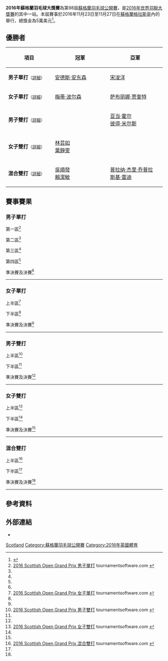 {{noteTA|G1=Badminton}}
{{infobox badminton event
|name           = 2016年蘇格蘭羽毛球大獎賽
|image          = 
|size           = 
|caption        =
|dates          = 2016年11月23日－11月27日
|number_edition = 第98屆
|level          = 3B
|prize_money    = 5萬美元
|location       = {{SCO}}[[格拉斯哥|格拉斯哥]]
|venue          = {{link-en|酋長體育館|Commonwealth Arena and Sir Chris Hoy Velodrome}}
|previous       = 2015年蘇格蘭羽毛球大獎賽 
|next           = 2017年蘇格蘭羽毛球大獎賽
}}
'''2016年蘇格蘭羽毛球大獎賽'''為第98屆[[蘇格蘭羽毛球公開賽|蘇格蘭羽毛球公開賽]]，是[[2016年世界羽聯大獎賽|2016年世界羽聯大獎賽]]的其中一站。本屆賽事於2016年11月23日至11月27日在[[蘇格蘭|蘇格蘭]][[格拉斯哥|格拉斯哥]]內的{{link-en|酋長體育館|Commonwealth Arena and Sir Chris Hoy Velodrome}}舉行，總獎金為5萬美元<ref>{{cite web|title=Scottish Open Grand Prix - Tournament prospectus|url=http://www.bwfbadminton.org/tournamentcalendar_event.aspx?id=27097|publisher=BADMINTONscotland|accessdate=2016-11-25|archive-date=2015-11-30|archive-url=https://web.archive.org/web/20151130143630/http://www.bwfbadminton.org/tournamentcalendar_event.aspx?id=27097|dead-url=no}}{{en}}</ref>。

== 優勝者 ==
{| class=wikitable style="font-size:small"
!width="200"|項目
!width="250"|冠軍
!width="250"|亞軍
|-
|'''男子單打'''<small>（[[#男子單打|詳細]]）</small>
|{{flagicon|DEN}} [[安德斯·安东森|安德斯·安东森]]
|{{flagicon|MAS}} [[宋浚洋|宋浚洋]]
|-
|'''女子單打'''<small>（[[#女子單打|詳細]]）</small>
|{{flagicon|DEN}} [[梅蒂·波尔森|梅蒂·波尔森]]
|{{flagicon|SUI}} [[萨布丽娜·贾奎特|萨布丽娜·贾奎特]]
|-
|'''男子雙打'''<small>（[[#男子雙打|詳細]]）</small>
|{{nowrap|{{flagicon|DEN}} [[马蒂亚斯·克里斯蒂安森|马蒂亚斯·克里斯蒂安森]]<br/>{{flagicon|DEN}} [[大卫·道嘉德|大卫·道嘉德]]}}
|{{flagicon|SCO}} [[亚当·霍尔|亚当·霍尔]]<br/>{{flagicon|ENG}} [[彼得·米尔斯|彼得·米尔斯]]
|-
|'''女子雙打'''<small>（[[#女子雙打|詳細]]）</small>
|{{flagicon|MAS}} [[林芸如|林芸如]]<br/>{{flagicon|MAS}} [[葉錚雯|葉錚雯]]
|{{nowrap|{{flagicon|MAS}} [[阿米莉亚·艾丽西娅·安瑟利|阿米莉亚·艾丽西娅·安瑟利]]<br/>{{flagicon|MAS}} [[張湄鑫|張湄鑫]]}}
|-
|'''混合雙打'''<small>（[[#混合雙打|詳細]]）</small>
|{{flagicon|MAS}} [[吳順發|吳順發]]<br/>{{flagicon|MAS}} [[賴潔敏|賴潔敏]]
|{{flagicon|IND}} [[普拉纳·杰里·乔普拉|普拉纳·杰里·乔普拉]]<br/>{{flagicon|IND}} [[斯基·雷迪|斯基·雷迪]]
|}

== 賽事賽果 ==
=== 男子單打 ===
;第一區<ref name="MS">[http://bwf.tournamentsoftware.com/sport/draw.aspx?id=8C2257E4-4267-4541-9E13-91134FA495FF&draw=11 2016 Scottish Open Grand Prix 男子單打] {{Webarchive|url=https://archive.is/20161125053257/http://bwf.tournamentsoftware.com/sport/draw.aspx?id=8C2257E4-4267-4541-9E13-91134FA495FF&draw=11 |date=2016-11-25 }} tournamentsoftware.com {{en}}</ref>
{{16TeamBracket-Compact-Tennis3
| RD3 = 十六強
| RD4 = 八強
| RD1-seed01=1
| RD1-team01='''{{flagicon|TPE}} [[許仁豪|許仁豪]]
| RD1-score01-1='''21
| RD1-score01-2='''21
| RD1-score01-3=
| RD1-seed02={{PFQ}}
| RD1-team02={{nowrap|{{flagicon|ENG}} [[約翰尼·托朱森|約翰尼·托朱森]]}}
| RD1-score02-1=15
| RD1-score02-2=7
| RD1-score02-3=

| RD1-seed03=
| RD1-team03={{flagicon|IND}} [[拉坎尼·沙朗|拉坎尼·沙朗]]
| RD1-score03-1=18
| RD1-score03-2=10
| RD1-score03-3=
| RD1-seed04=
| RD1-team04='''{{flagicon|NED}} [[马克·卡尔尤|马克·卡尔尤]]
| RD1-score04-1='''21
| RD1-score04-2='''21
| RD1-score04-3=

| RD1-seed05=13
| RD1-team05='''{{flagicon|SCO}} [[基兰·梅里利斯|基兰·梅里利斯]]
| RD1-score05-1='''21
| RD1-score05-2='''21
| RD1-score05-3=
| RD1-seed06=Q1
| RD1-team06={{flagicon|ENG}} [[Wang_Yuehang|Wang Yuehang]]
| RD1-score06-1=11
| RD1-score06-2=10
| RD1-score06-3=

| RD1-seed07=
| RD1-team07={{flagicon|GER}} [[卡伊·舍费尔|卡伊·舍费尔]]
| RD1-score07-1=13
| RD1-score07-2=15
| RD1-score07-3=
| RD1-seed08=
| RD1-team08='''{{flagicon|TPE}} [[郭慶鴻|郭慶鴻]]
| RD1-score08-1='''21
| RD1-score08-2='''21
| RD1-score08-3=

| RD1-seed09=8
| RD1-team09={{nowrap|{{flagicon|IND}} [[阿南·帕瓦尔|阿南·帕瓦尔]] (中途退出)}}
| RD1-score09-1=12
| RD1-score09-2=''14
| RD1-score09-3=
| RD1-seed10=
| RD1-team10='''{{flagicon|ENG}} [[山姆·帕森斯|山姆·帕森斯]]
| RD1-score10-1='''21
| RD1-score10-2=''15
| RD1-score10-3=

| RD1-seed11={{PFQ}}
| RD1-team11={{flagicon|ENG}} [[Ross_Green|Ross Green]]
| RD1-score11-1=7
| RD1-score11-2=18
| RD1-score11-3=
| RD1-seed12=
| RD1-team12='''{{flagicon|SUI}} [[Mathias_Bonny|Mathias Bonny]]
| RD1-score12-1='''21
| RD1-score12-2='''21
| RD1-score12-3=

| RD1-seed13=15
| RD1-team13='''{{flagicon|MAS}} [[宋浚洋|宋浚洋]]
| RD1-score13-1='''21
| RD1-score13-2='''22
| RD1-score13-3=
| RD1-seed14=
| RD1-team14={{flagicon|TPE}} [[戚又仁|戚又仁]]
| RD1-score14-1=10
| RD1-score14-2=20
| RD1-score14-3=

| RD1-seed15=Q7
| RD1-team15='''{{flagicon|CHN}} [[吴松健|吴松健]]
| RD1-score15-1='''21
| RD1-score15-2='''21
| RD1-score15-3=
| RD1-seed16={{PFQ}}
| RD1-team16={{flagicon|CZE}} [[亚罗米尔·雅纳切克|亚罗米尔·雅纳切克]]
| RD1-score16-1=14
| RD1-score16-2=13
| RD1-score16-3=

| RD2-seed01=1
| RD2-team01={{flagicon|TPE}} [[許仁豪|許仁豪]]
| RD2-score01-1=19
| RD2-score01-2=18
| RD2-score01-3=
| RD2-seed02=
| RD2-team02='''{{flagicon|NED}} [[马克·卡尔尤|马克·卡尔尤]]
| RD2-score02-1='''21
| RD2-score02-2='''21
| RD2-score02-3=

| RD2-seed03=13
| RD2-team03='''{{nowrap|{{flagicon|SCO}} [[基兰·梅里利斯|基兰·梅里利斯]]}}
| RD2-score03-1='''21
| RD2-score03-2='''21
| RD2-score03-3=
| RD2-seed04=
| RD2-team04={{flagicon|TPE}} [[郭慶鴻|郭慶鴻]]
| RD2-score04-1=13
| RD2-score04-2=13
| RD2-score04-3=

| RD2-seed05=
| RD2-team05='''{{flagicon|ENG}} [[山姆·帕森斯|山姆·帕森斯]]
| RD2-score05-1='''21
| RD2-score05-2=15
| RD2-score05-3='''21
| RD2-seed06=
| RD2-team06={{flagicon|SUI}} [[Mathias_Bonny|Mathias Bonny]]
| RD2-score06-1=14
| RD2-score06-2='''21
| RD2-score06-3=13

| RD2-seed07=15
| RD2-team07='''{{flagicon|MAS}} [[宋浚洋|宋浚洋]]
| RD2-score07-1='''21
| RD2-score07-2='''21
| RD2-score07-3=
| RD2-seed08=Q7
| RD2-team08={{flagicon|CHN}} [[吴松健|吴松健]]
| RD2-score08-1=13
| RD2-score08-2=16
| RD2-score08-3=

| RD3-seed01=
| RD3-team01='''{{flagicon|NED}} [[马克·卡尔尤|马克·卡尔尤]]
| RD3-score01-1='''25
| RD3-score01-2=18
| RD3-score01-3='''21
| RD3-seed02=13
| RD3-team02={{nowrap|{{flagicon|SCO}} [[基兰·梅里利斯|基兰·梅里利斯]]}}
| RD3-score02-1=23
| RD3-score02-2='''21
| RD3-score02-3=16

| RD3-seed03=
| RD3-team03={{flagicon|ENG}} [[山姆·帕森斯|山姆·帕森斯]]
| RD3-score03-1='''21
| RD3-score03-2=15
| RD3-score03-3=15
| RD3-seed04=15
| RD3-team04='''{{flagicon|MAS}} [[宋浚洋|宋浚洋]]
| RD3-score04-1=16
| RD3-score04-2='''21
| RD3-score04-3='''21

| RD4-seed01=
| RD4-team01={{nowrap|{{flagicon|NED}} [[马克·卡尔尤|马克·卡尔尤]]}}
| RD4-score01-1=19
| RD4-score01-2='''21
| RD4-score01-3=11
| RD4-seed02=15
| RD4-team02='''{{flagicon|MAS}} [[宋浚洋|宋浚洋]]
| RD4-score02-1='''21
| RD4-score02-2=9
| RD4-score02-3='''21
}}
;第二區<ref name="MS"/>
{{16TeamBracket-Compact-Tennis3
| RD3 = 十六強
| RD4 = 八強
| RD1-seed01=3
| RD1-team01='''{{flagicon|DEN}} [[埃米尔·霍尔斯特|埃米尔·霍尔斯特]]
| RD1-score01-1='''21
| RD1-score01-2='''21
| RD1-score01-3=
| RD1-seed02={{PFQ}}
| RD1-team02={{flagicon|BEL}} [[Stijn_De_Langhe|S D Langhe]]
| RD1-score02-1=11
| RD1-score02-2=10
| RD1-score02-3=

| RD1-seed03=
| RD1-team03={{flagicon|SCO}} [[亚历山大·邓恩|亚历山大·邓恩]]
| RD1-score03-1=15
| RD1-score03-2='''21
| RD1-score03-3=17
| RD1-seed04=
| RD1-team04='''{{flagicon|ENG}} [[Alex_Marritt|Alex Marritt]]
| RD1-score04-1='''21
| RD1-score04-2=19
| RD1-score04-3='''21

| RD1-seed05=12
| RD1-team05='''{{flagicon|DEN}} [[金·布鲁恩|金·布鲁恩]]
| RD1-score05-1='''21
| RD1-score05-2='''21
| RD1-score05-3=
| RD1-seed06=Q4
| RD1-team06={{flagicon|ENG}} [[Ngan_Heng_Lin|Ngan Heng Lin]]
| RD1-score06-1=18
| RD1-score06-2=12
| RD1-score06-3=

| RD1-seed07=
| RD1-team07={{flagicon|LUX}} [[罗伯特·曼恩|罗伯特·曼恩]]
| RD1-score07-1=13
| RD1-score07-2=8
| RD1-score07-3=
| RD1-seed08=
| RD1-team08='''{{flagicon|ENG}} [[里斯·沃克|里斯·沃克]]
| RD1-score08-1='''21
| RD1-score08-2='''21
| RD1-score08-3=

| RD1-seed09=7
| RD1-team09='''{{flagicon|FRA}} [[卢卡斯·科维|卢卡斯·科维]]
| RD1-score09-1='''21
| RD1-score09-2='''21
| RD1-score09-3=
| RD1-seed10=Q8
| RD1-team10={{flagicon|CAN}} [[Felix_Deblois-Beaucage|Felix D-Beaucage]]
| RD1-score10-1=10
| RD1-score10-2=5
| RD1-score10-3=

| RD1-seed11=
| RD1-team11='''{{nowrap|{{flagicon|POL}} [[马特乌什·杜博夫斯基|马特乌什·杜博夫斯基]]}}
| RD1-score11-1='''21
| RD1-score11-2='''21
| RD1-score11-3=
| RD1-seed12=
| RD1-team12={{flagicon|SCO}} [[本·托蘭斯|本·托蘭斯]]
| RD1-score12-1=13
| RD1-score12-2=14
| RD1-score12-3=

| RD1-seed13=10
| RD1-team13={{flagicon|FRA}} [[托马斯·鲁克塞尔|托马斯·鲁克塞尔]]
| RD1-score13-1=13
| RD1-score13-2=14
| RD1-score13-3=
| RD1-seed14=
| RD1-team14='''{{flagicon|GER}} [[法比安·罗斯|法比安·罗斯]]
| RD1-score14-1='''21
| RD1-score14-2='''21
| RD1-score14-3=

| RD1-seed15=
| RD1-team15={{nowrap|{{flagicon|RSA}} [[普拉卡什·维查雅纳特|普拉卡什·维查雅纳特]]}}
| RD1-score15-1=17
| RD1-score15-2='''23
| RD1-score15-3=11
| RD1-seed16=
| RD1-team16='''{{flagicon|AUT}} [[威尔逊·瓦塔尼拉佩利|威尔逊·瓦塔尼拉佩利]]
| RD1-score16-1='''21
| RD1-score16-2=21
| RD1-score16-3='''21

| RD2-seed01=3
| RD2-team01='''{{flagicon|DEN}} [[埃米尔·霍尔斯特|埃米尔·霍尔斯特]]
| RD2-score01-1='''21
| RD2-score01-2='''21
| RD2-score01-3=
| RD2-seed02=
| RD2-team02={{flagicon|ENG}} [[Alex_Marritt|Alex Marritt]]
| RD2-score02-1=15
| RD2-score02-2=8
| RD2-score02-3=

| RD2-seed03=12
| RD2-team03='''{{flagicon|DEN}} [[金·布鲁恩|金·布鲁恩]]
| RD2-score03-1='''21
| RD2-score03-2='''21
| RD2-score03-3=
| RD2-seed04=
| RD2-team04={{flagicon|ENG}} [[里斯·沃克|里斯·沃克]]
| RD2-score04-1=16
| RD2-score04-2=11
| RD2-score04-3=

| RD2-seed05=7
| RD2-team05='''{{flagicon|FRA}} [[卢卡斯·科维|卢卡斯·科维]]
| RD2-score05-1='''21
| RD2-score05-2='''21
| RD2-score05-3=
| RD2-seed06=
| RD2-team06={{nowrap|{{flagicon|POL}} [[马特乌什·杜博夫斯基|马特乌什·杜博夫斯基]]}}
| RD2-score06-1=8
| RD2-score06-2=18
| RD2-score06-3=

| RD2-seed07=
| RD2-team07='''{{flagicon|GER}} [[法比安·罗斯|法比安·罗斯]]
| RD2-score07-1='''21
| RD2-score07-2='''21
| RD2-score07-3=
| RD2-seed08=
| RD2-team08={{nowrap|{{flagicon|AUT}} [[威尔逊·瓦塔尼拉佩利|威尔逊·瓦塔尼拉佩利]]}}
| RD2-score08-1=17
| RD2-score08-2=8
| RD2-score08-3=

| RD3-seed01=3
| RD3-team01='''{{nowrap|{{flagicon|DEN}} [[埃米尔·霍尔斯特|埃米尔·霍尔斯特]]}}
| RD3-score01-1='''21
| RD3-score01-2='''21
| RD3-score01-3=
| RD3-seed02=12
| RD3-team02={{flagicon|DEN}} [[金·布鲁恩|金·布鲁恩]]
| RD3-score02-1=17
| RD3-score02-2=17
| RD3-score02-3=

| RD3-seed03=7
| RD3-team03={{flagicon|FRA}} [[卢卡斯·科维|卢卡斯·科维]]
| RD3-score03-1=10
| RD3-score03-2='''22
| RD3-score03-3=18
| RD3-seed04=
| RD3-team04='''{{flagicon|GER}} [[法比安·罗斯|法比安·罗斯]]
| RD3-score04-1='''21
| RD3-score04-2=20
| RD3-score04-3='''21

| RD4-seed01=3
| RD4-team01={{nowrap|{{flagicon|DEN}} [[埃米尔·霍尔斯特|埃米尔·霍尔斯特]]}}
| RD4-score01-1=21
| RD4-score01-2='''21
| RD4-score01-3=18
| RD4-seed02=
| RD4-team02='''{{flagicon|GER}} [[法比安·罗斯|法比安·罗斯]]
| RD4-score02-1='''23
| RD4-score02-2=12
| RD4-score02-3='''21
}}
;第三區<ref name="MS"/>
{{16TeamBracket-Compact-Tennis3
| RD3 = 十六強
| RD4 = 八強
| RD1-seed01=
| RD1-team01={{flagicon|ENG}} [[Joel_Douse|Joel Douse]]
| RD1-score01-1=17
| RD1-score01-2=10
| RD1-score01-3=
| RD1-seed02=
| RD1-team02='''{{flagicon|GER}} [[拉斯·申茨勒|拉斯·申茨勒]]
| RD1-score02-1='''21
| RD1-score02-2='''21
| RD1-score02-3=

| RD1-seed03=
| RD1-team03={{flagicon|ENG}} [[Michael_Spencer-Smith|Michael S-Smith]]
| RD1-score03-1=6
| RD1-score03-2=7
| RD1-score03-3=
| RD1-seed04=9
| RD1-team04='''{{flagicon|FRA}} [[卢卡斯·克拉尔布特|卢卡斯·克拉尔布特]]
| RD1-score04-1='''21
| RD1-score04-2='''21
| RD1-score04-3=

| RD1-seed05=
| RD1-team05={{flagicon|FRA}} [[皮埃里克·卡若|皮埃里克·卡若]]
| RD1-score05-1=14
| RD1-score05-2='''21
| RD1-score05-3=17
| RD1-seed06=
| RD1-team06='''{{flagicon|IND}} [[薩凡卡爾·戴伊|薩凡卡爾·戴伊]]
| RD1-score06-1='''21
| RD1-score06-2=16
| RD1-score06-3='''21

| RD1-seed07=Q3
| RD1-team07={{nowrap|{{flagicon|ENG}} [[Andrew_Wainwright|Andrew Wainwright]]}}
| RD1-score07-1=16
| RD1-score07-2=14
| RD1-score07-3=
| RD1-seed08=6
| RD1-team08='''{{flagicon|IND}} [[沙鲁巴·维尔马|沙鲁巴·维尔马]]
| RD1-score08-1='''21
| RD1-score08-2='''21
| RD1-score08-3=

| RD1-seed09=
| RD1-team09={{flagicon|AUT}} [[Rüdiger_Gnedt|Rüdiger Gnedt]]
| RD1-score09-1=16
| RD1-score09-2=15
| RD1-score09-3=
| RD1-seed10=
| RD1-team10='''{{flagicon|SCO}} [[马修·卡德尔|马修·卡德尔]]
| RD1-score10-1='''21
| RD1-score10-2='''21
| RD1-score10-3=

| RD1-seed11=
| RD1-team11='''{{flagicon|USA}} [[比约恩·赛根|比约恩·赛根]]
| RD1-score11-1=17
| RD1-score11-2='''21
| RD1-score11-3='''22
| RD1-seed12={{PFQ}}
| RD1-team12={{flagicon|WAL}} [[丹尼尔·丰特|丹尼尔·丰特]]
| RD1-score12-1='''21
| RD1-score12-2=11
| RD1-score12-3=20

| RD1-seed13=
| RD1-team13={{nowrap|{{flagicon|CRO}} [[兹沃尼米尔·杜尔金雅克|兹沃尼米尔·杜尔金雅克]]}}
| RD1-score13-1=16
| RD1-score13-2=17
| RD1-score13-3=
| RD1-seed14=
| RD1-team14='''{{flagicon|CAN}} [[班加罗尔·拉詹纳·桑吉尔斯|B·R·桑吉尔斯]]
| RD1-score14-1='''21
| RD1-score14-2='''21
| RD1-score14-3=

| RD1-seed15=
| RD1-team15={{flagicon|MEX}} [[约布·卡斯蒂略|约布·卡斯蒂略]]
| RD1-score15-1=12
| RD1-score15-2=11
| RD1-score15-3=
| RD1-seed16=4
| RD1-team16='''{{nowrap|{{flagicon|SWE}} [[亨利·胡尔斯凯宁|亨利·胡尔斯凯宁]]}}
| RD1-score16-1='''21
| RD1-score16-2='''21
| RD1-score16-3=

| RD2-seed01=
| RD2-team01={{flagicon|GER}} [[拉斯·申茨勒|拉斯·申茨勒]]
| RD2-score01-1='''21
| RD2-score01-2=9
| RD2-score01-3=13
| RD2-seed02=9
| RD2-team02='''{{nowrap|{{flagicon|FRA}} [[卢卡斯·克拉尔布特|卢卡斯·克拉尔布特]]}}
| RD2-score02-1=17
| RD2-score02-2='''21
| RD2-score02-3='''21

| RD2-seed03=
| RD2-team03={{flagicon|IND}} [[薩凡卡爾·戴伊|薩凡卡爾·戴伊]]
| RD2-score03-1=21
| RD2-score03-2='''21
| RD2-score03-3=17
| RD2-seed04=6
| RD2-team04='''{{flagicon|IND}} [[沙鲁巴·维尔马|沙鲁巴·维尔马]]
| RD2-score04-1='''23
| RD2-score04-2=16
| RD2-score04-3='''21

| RD2-seed05=
| RD2-team05={{flagicon|SCO}} [[马修·卡德尔|马修·卡德尔]]
| RD2-score05-1=13
| RD2-score05-2=13
| RD2-score05-3=
| RD2-seed06=
| RD2-team06='''{{flagicon|USA}} [[比约恩·赛根|比约恩·赛根]]
| RD2-score06-1='''21
| RD2-score06-2='''21
| RD2-score06-3=

| RD2-seed07=
| RD2-team07={{flagicon|CAN}} [[班加罗尔·拉詹纳·桑吉尔斯|B·R·桑吉尔斯]]
| RD2-score07-1=10
| RD2-score07-2=17
| RD2-score07-3=
| RD2-seed08=4
| RD2-team08='''{{flagicon|SWE}} [[亨利·胡尔斯凯宁|亨利·胡尔斯凯宁]]
| RD2-score08-1='''21
| RD2-score08-2='''21
| RD2-score08-3=

| RD3-seed01=9
| RD3-team01={{nowrap|{{flagicon|FRA}} [[卢卡斯·克拉尔布特|卢卡斯·克拉尔布特]]}}
| RD3-score01-1='''21
| RD3-score01-2=17
| RD3-score01-3=12
| RD3-seed02=6
| RD3-team02='''{{flagicon|IND}} [[沙鲁巴·维尔马|沙鲁巴·维尔马]]
| RD3-score02-1=15
| RD3-score02-2='''21
| RD3-score02-3='''21

| RD3-seed03=
| RD3-team03={{flagicon|USA}} [[比约恩·赛根|比约恩·赛根]]
| RD3-score03-1=9
| RD3-score03-2='''21
| RD3-score03-3=16
| RD3-seed04=4
| RD3-team04='''{{flagicon|SWE}} [[亨利·胡尔斯凯宁|亨利·胡尔斯凯宁]]
| RD3-score04-1='''21
| RD3-score04-2=18
| RD3-score04-3='''21

| RD4-seed01=6
| RD4-team01={{flagicon|IND}} [[沙鲁巴·维尔马|沙鲁巴·维尔马]]
| RD4-score01-1=17
| RD4-score01-2=18
| RD4-score01-3=
| RD4-seed02=4
| RD4-team02='''{{nowrap|{{flagicon|SWE}} [[亨利·胡尔斯凯宁|亨利·胡尔斯凯宁]]}}
| RD4-score02-1='''21
| RD4-score02-2='''21
| RD4-score02-3=
}}
;第四區<ref name="MS"/>
{{16TeamBracket-Compact-Tennis3
| RD3 = 十六強
| RD4 = 八強
| RD1-seed01=Q2
| RD1-team01={{nowrap|{{flagicon|ENG}} [[Jonathan_Mcdonald|Jonathan Mcdonald]]}}
| RD1-score01-1=12
| RD1-score01-2=6
| RD1-score01-3=
| RD1-seed02=
| RD1-team02='''{{flagicon|AUT}} [[Wolfgang_Gnedt|Wolfgang Gnedt]]
| RD1-score02-1='''21
| RD1-score02-2='''21
| RD1-score02-3=

| RD1-seed03=
| RD1-team03={{flagicon|CZE}} [[盧卡斯·澤夫|盧卡斯·澤夫]]
| RD1-score03-1=8
| RD1-score03-2=28
| RD1-score03-3=
| RD1-seed04=14
| RD1-team04='''{{flagicon|AUT}} [[卢卡·瓦贝尔|卢卡·瓦贝尔]]
| RD1-score04-1='''21
| RD1-score04-2='''30
| RD1-score04-3=

| RD1-seed05=
| RD1-team05='''{{flagicon|DEN}} [[拉斯穆斯·傑姆克|拉斯穆斯·傑姆克]]
| RD1-score05-1='''21
| RD1-score05-2='''21
| RD1-score05-3=
| RD1-seed06={{PFQ}}
| RD1-team06={{flagicon|ENG}} [[Luke_Pearce|Luke Pearce]]
| RD1-score06-1=11
| RD1-score06-2=10
| RD1-score06-3=

| RD1-seed07=Q6
| RD1-team07={{flagicon|MAS}} [[温国鸿|温国鸿]]
| RD1-score07-1='''21
| RD1-score07-2=14
| RD1-score07-3=13
| RD1-seed08=5
| RD1-team08='''{{flagicon|EST}} [[劳尔·穆斯特|劳尔·穆斯特]]
| RD1-score08-1=16
| RD1-score08-2='''21
| RD1-score08-3='''21

| RD1-seed09=
| RD1-team09={{flagicon|IRL}} [[乔舒亚·马吉|乔舒亚·马吉]]
| RD1-score09-1=14
| RD1-score09-2=17
| RD1-score09-3=
| RD1-seed10=
| RD1-team10='''{{flagicon|MAS}} [[蘇德智|蘇德智]]
| RD1-score10-1='''21
| RD1-score10-2='''21
| RD1-score10-3=

| RD1-seed11=Q7
| RD1-team11={{nowrap|{{flagicon|SCO}} [[克里斯托弗·格里姆利|克里斯托弗·格里姆利]]}}
| RD1-score11-1=15
| RD1-score11-2=25
| RD1-score11-3=
| RD1-seed12=16
| RD1-team12='''{{flagicon|NED}} [[尼克·弗兰斯曼|尼克·弗兰斯曼]]
| RD1-score12-1='''21
| RD1-score12-2='''27
| RD1-score12-3=

| RD1-seed13=
| RD1-team13={{flagicon|GER}} [[喬納森·佩爾松|喬納森·佩爾松]]
| RD1-score13-1=11
| RD1-score13-2=10
| RD1-score13-3=
| RD1-seed14=
| RD1-team14='''{{flagicon|TPE}} [[呂家弘|呂家弘]]
| RD1-score14-1='''21
| RD1-score14-2='''21
| RD1-score14-3=

| RD1-seed15={{PFQ}}
| RD1-team15={{flagicon|ENG}} [[大卫·琼斯_(羽毛球运动员)|大卫·琼斯]]
| RD1-score15-1=14
| RD1-score15-2=10
| RD1-score15-3=
| RD1-seed16=2
| RD1-team16='''{{flagicon|DEN}} [[安德斯·安东森|安德斯·安东森]]
| RD1-score16-1='''21
| RD1-score16-2='''21
| RD1-score16-3=

| RD2-seed01=
| RD2-team01={{flagicon|AUT}} [[Wolfgang_Gnedt|Wolfgang Gnedt]]
| RD2-score01-1=16
| RD2-score01-2='''21
| RD2-score01-3=11
| RD2-seed02=14
| RD2-team02='''{{flagicon|AUT}} [[卢卡·瓦贝尔|卢卡·瓦贝尔]]
| RD2-score02-1='''21
| RD2-score02-2=17
| RD2-score02-3='''21

| RD2-seed03=
| RD2-team03='''{{nowrap|{{flagicon|DEN}} [[拉斯穆斯·傑姆克|拉斯穆斯·傑姆克]]}}
| RD2-score03-1='''21
| RD2-score03-2=19
| RD2-score03-3='''21
| RD2-seed04=5
| RD2-team04={{flagicon|EST}} [[劳尔·穆斯特|劳尔·穆斯特]]
| RD2-score04-1=17
| RD2-score04-2='''21
| RD2-score04-3=15

| RD2-seed05=
| RD2-team05={{flagicon|MAS}} [[蘇德智|蘇德智]]
| RD2-score05-1=15
| RD2-score05-2='''21
| RD2-score05-3=8
| RD2-seed06=16
| RD2-team06='''{{nowrap|{{flagicon|NED}} [[尼克·弗兰斯曼|尼克·弗兰斯曼]]}}
| RD2-score06-1='''21
| RD2-score06-2=18
| RD2-score06-3='''21

| RD2-seed07=
| RD2-team07={{flagicon|TPE}} [[呂家弘|呂家弘]]
| RD2-score07-1=14
| RD2-score07-2=11
| RD2-score07-3=
| RD2-seed08=2
| RD2-team08='''{{flagicon|DEN}} [[安德斯·安东森|安德斯·安东森]]
| RD2-score08-1='''21
| RD2-score08-2='''21
| RD2-score08-3=

| RD3-seed01=14
| RD3-team01={{flagicon|AUT}} [[卢卡·瓦贝尔|卢卡·瓦贝尔]]
| RD3-score01-1=12
| RD3-score01-2=15
| RD3-score01-3=
| RD3-seed02=
| RD3-team02='''{{nowrap|{{flagicon|DEN}} [[拉斯穆斯·傑姆克|拉斯穆斯·傑姆克]]}}
| RD3-score02-1='''21
| RD3-score02-2='''21
| RD3-score02-3=

| RD3-seed03=16
| RD3-team03={{nowrap|{{flagicon|NED}} [[尼克·弗兰斯曼|尼克·弗兰斯曼]]}}
| RD3-score03-1=12
| RD3-score03-2=13
| RD3-score03-3=
| RD3-seed04=2
| RD3-team04='''{{flagicon|DEN}} [[安德斯·安东森|安德斯·安东森]]
| RD3-score04-1='''21
| RD3-score04-2='''21
| RD3-score04-3=

| RD4-seed01=
| RD4-team01={{nowrap|{{flagicon|DEN}} [[拉斯穆斯·傑姆克|拉斯穆斯·傑姆克]]}}
| RD4-score01-1=19
| RD4-score01-2='''21
| RD4-score01-3=10
| RD4-seed02=2
| RD4-team02='''{{flagicon|DEN}} [[安德斯·安东森|安德斯·安东森]]
| RD4-score02-1='''21
| RD4-score02-2=15
| RD4-score02-3='''21
}}
;準決賽及決賽<ref name="MS"/>
{{4TeamBracket-Tennis3-v2
| team-width=200
| RD1-seed1=15
| RD1-team1='''{{flagicon|MAS}} [[宋浚洋|宋浚洋]]
| RD1-score1-1='''21
| RD1-score1-2='''21
| RD1-score1-3=
| RD1-seed2=
| RD1-team2={{flagicon|GER}} [[法比安·罗斯|法比安·罗斯]]
| RD1-score2-1=12
| RD1-score2-2=11
| RD1-score2-3=

| RD1-seed3=4
| RD1-team3={{flagicon|SWE}} [[亨利·胡尔斯凯宁|亨利·胡尔斯凯宁]]
| RD1-score3-1=19
| RD1-score3-2='''21
| RD1-score3-3=19
| RD1-seed4=2
| RD1-team4='''{{flagicon|DEN}} [[安德斯·安东森|安德斯·安东森]]
| RD1-score4-1='''21
| RD1-score4-2=14
| RD1-score4-3='''21

| RD2-seed1=15
| RD2-team1={{flagicon|MAS}} [[宋浚洋|宋浚洋]]
| RD2-score1-1=20
| RD2-score1-2=14
| RD2-score1-3=
| RD2-seed2=2
| RD2-team2='''{{flagicon|DEN}} [[安德斯·安东森|安德斯·安东森]]
| RD2-score2-1='''22
| RD2-score2-2='''21
| RD2-score2-3=
}}
----

=== 女子單打 ===
;上半區<ref name="WS">[http://bwf.tournamentsoftware.com/sport/draw.aspx?id=8C2257E4-4267-4541-9E13-91134FA495FF&draw=4 2016 Scottish Open Grand Prix 女子單打] {{Wayback|url=http://bwf.tournamentsoftware.com/sport/draw.aspx?id=8C2257E4-4267-4541-9E13-91134FA495FF&draw=4 |date=20180127024411 }} tournamentsoftware.com {{en}}</ref>
{{16TeamBracket-Compact-Tennis3
| RD1-seed01=1
| RD1-team01='''{{nowrap|{{flagicon|DEN}} [[纳塔利娅·科克·罗泽|纳塔利娅·科克·罗泽]]}}
| RD1-score01-1='''21
| RD1-score01-2='''21
| RD1-score01-3=
| RD1-seed02=Q4
| RD1-team02={{flagicon|SWE}} [[Ella_Soderstrom|Ella Soderstrom]]
| RD1-score02-1=18
| RD1-score02-2=17
| RD1-score02-3=

| RD1-seed03=
| RD1-team03='''{{flagicon|BUL}} [[玛丽亚·米特索娃|玛丽亚·米特索娃]]
| RD1-score03-1='''21
| RD1-score03-2='''21
| RD1-score03-3=
| RD1-seed04=
| RD1-team04={{flagicon|CZE}} [[凯特琳娜·托马洛娃|凯特琳娜·托马洛娃]]
| RD1-score04-1=13
| RD1-score04-2=19
| RD1-score04-3=14

| RD1-seed05=6
| RD1-team05='''{{flagicon|SUI}} [[萨布丽娜·贾奎特|萨布丽娜·贾奎特]]
| RD1-score05-1='''21
| RD1-score05-2='''21
| RD1-score05-3=
| RD1-seed06=
| RD1-team06={{flagicon|ENG}} [[丽迪娅·简·鲍威尔|L·J·鲍威尔]]
| RD1-score06-1=16
| RD1-score06-2=14
| RD1-score06-3=

| RD1-seed07=
| RD1-team07={{flagicon|ENG}} [[乔治娜·布兰|乔治娜·布兰]]
| RD1-score07-1=13
| RD1-score07-2=16
| RD1-score07-3=
| RD1-seed08=
| RD1-team08='''{{flagicon|TPE}} [[宋碩芸|宋碩芸]]
| RD1-score08-1='''21
| RD1-score08-2='''21
| RD1-score08-3=

| RD1-seed09=4
| RD1-team09={{flagicon|IND}} [[坦维·拉达|坦维·拉达]]
| RD1-score09-1=14
| RD1-score09-2='''21
| RD1-score09-3=12
| RD1-seed10=
| RD1-team10='''{{flagicon|GER}} [[法比耶娜·德普莱兹|法比耶娜·德普莱兹]]
| RD1-score10-1='''21
| RD1-score10-2=12
| RD1-score10-3='''21

| RD1-seed11=Q3
| RD1-team11='''{{flagicon|ENG}} [[帕努加·里奥|帕努加·里奥]]
| RD1-score11-1='''21
| RD1-score11-2='''21
| RD1-score11-3=
| RD1-seed12=
| RD1-team12={{flagicon|CAN}} [[雷切尔·洪德里克|雷切尔·洪德里克]]
| RD1-score12-1=17
| RD1-score12-2=10
| RD1-score12-3=

| RD1-seed13=5
| RD1-team13='''{{flagicon|DEN}} [[米娅·布里西费尔特|米娅·布里西费尔特]]
| RD1-score13-1='''21
| RD1-score13-2='''21
| RD1-score13-3=
| RD1-seed14=Q2
| RD1-team14={{flagicon|SCO}} [[霍莉·纽沃尔|霍莉·纽沃尔]]
| RD1-score14-1=18
| RD1-score14-2=15
| RD1-score14-3=

| RD1-seed15=
| RD1-team15='''{{flagicon|ENG}} [[克洛伊·比尔切|克洛伊·比尔切]]
| RD1-score15-1='''21
| RD1-score15-2=15
| RD1-score15-3='''21
| RD1-seed16=
| RD1-team16={{flagicon|WAL}} [[乔丹·哈特|乔丹·哈特]]
| RD1-score16-1=9
| RD1-score16-2='''21
| RD1-score16-3=16

| RD2-seed01=1
| RD2-team01='''{{nowrap|{{flagicon|DEN}} [[纳塔利娅·科克·罗泽|纳塔利娅·科克·罗泽]]}}
| RD2-score01-1='''21
| RD2-score01-2='''21
| RD2-score01-3=
| RD2-seed02=
| RD2-team02={{flagicon|BUL}} [[玛丽亚·米特索娃|玛丽亚·米特索娃]]
| RD2-score02-1=14
| RD2-score02-2=16
| RD2-score02-3=

| RD2-seed03=6
| RD2-team03='''{{flagicon|SUI}} [[萨布丽娜·贾奎特|萨布丽娜·贾奎特]]
| RD2-score03-1='''21
| RD2-score03-2='''21
| RD2-score03-3=
| RD2-seed04=
| RD2-team04={{flagicon|TPE}} [[宋碩芸|宋碩芸]]
| RD2-score04-1=14
| RD2-score04-2=16
| RD2-score04-3=

| RD2-seed05=
| RD2-team05='''{{flagicon|GER}} [[法比耶娜·德普莱兹|法比耶娜·德普莱兹]]
| RD2-score05-1='''21
| RD2-score05-2='''21
| RD2-score05-3=
| RD2-seed06=Q3
| RD2-team06={{flagicon|ENG}} [[帕努加·里奥|帕努加·里奥]]
| RD2-score06-1=14
| RD2-score06-2=16
| RD2-score06-3=

| RD2-seed07=5
| RD2-team07='''{{flagicon|DEN}} [[米娅·布里西费尔特|米娅·布里西费尔特]]
| RD2-score07-1='''21
| RD2-score07-2=14
| RD2-score07-3='''21
| RD2-seed08=
| RD2-team08={{flagicon|ENG}} [[克洛伊·比尔切|克洛伊·比尔切]]
| RD2-score08-1=16
| RD2-score08-2='''21
| RD2-score08-3=14

| RD3-seed01=1
| RD3-team01={{nowrap|{{flagicon|DEN}} [[纳塔利娅·科克·罗泽|纳塔利娅·科克·罗泽]]}}
| RD3-score01-1=6
| RD3-score01-2='''21
| RD3-score01-3=10
| RD3-seed02=6
| RD3-team02='''{{flagicon|SUI}} [[萨布丽娜·贾奎特|萨布丽娜·贾奎特]]
| RD3-score02-1='''21
| RD3-score02-2=13
| RD3-score02-3='''21

| RD3-seed03=
| RD3-team03={{flagicon|GER}} [[法比耶娜·德普莱兹|法比耶娜·德普莱兹]]
| RD3-score03-1=13
| RD3-score03-2='''21
| RD3-score03-3=7
| RD3-seed04=5
| RD3-team04='''{{flagicon|DEN}} [[米娅·布里西费尔特|米娅·布里西费尔特]]
| RD3-score04-1='''21
| RD3-score04-2=18
| RD3-score04-3='''21

| RD4-seed01=6
| RD4-team01='''{{flagicon|SUI}} [[萨布丽娜·贾奎特|萨布丽娜·贾奎特]]
| RD4-score01-1=13
| RD4-score01-2='''22
| RD4-score01-3='''23
| RD4-seed02=5
| RD4-team02={{nowrap|{{flagicon|DEN}} [[米娅·布里西费尔特|米娅·布里西费尔特]]}}
| RD4-score02-1='''21
| RD4-score02-2=20
| RD4-score02-3=21
}}
;下半區<ref name="WS"/>
{{16TeamBracket-Compact-Tennis3
| RD1-seed01=
| RD1-team01='''{{flagicon|ENG}} [[妮古拉·塞尔方蒂尼|妮古拉·塞尔方蒂尼]]
| RD1-score01-1='''21
| RD1-score01-2='''21
| RD1-score01-3=
| RD1-seed02=Q1
| RD1-team02={{flagicon|ENG}} [[Cristen_Elizabeth_Marritt|C E Marritt]]
| RD1-score02-1=13
| RD1-score02-2=5
| RD1-score02-3=

| RD1-seed03=
| RD1-team03={{flagicon|ENG}} [[Lau_Tsui-Yee|Lau Tsui-Yee]]
| RD1-score03-1=12
| RD1-score03-2=13
| RD1-score03-3=
| RD1-seed04=7
| RD1-team04='''{{flagicon|AUT}} [[伊丽莎白·巴利杜芙|伊丽莎白·巴利杜芙]]
| RD1-score04-1='''21
| RD1-score04-2='''21
| RD1-score04-3=

| RD1-seed05=
| RD1-team05={{flagicon|NED}} [[盖尔·马胡利特|盖尔·马胡利特]]
| RD1-score05-1=15
| RD1-score05-2=11
| RD1-score05-3=
| RD1-seed06=
| RD1-team06='''{{nowrap|{{flagicon|ENG}} [[方丹·米卡·查普曼|方丹·米卡·查普曼]]}}
| RD1-score06-1='''21
| RD1-score06-2='''21
| RD1-score06-3=

| RD1-seed07=
| RD1-team07={{flagicon|ENG}} [[颜妙莲|颜妙莲]]
| RD1-score07-1='''21
| RD1-score07-2=9
| RD1-score07-3=12
| RD1-seed08=3
| RD1-team08='''{{flagicon|DEN}} [[梅蒂·波尔森|梅蒂·波尔森]]
| RD1-score08-1=19
| RD1-score08-2='''21
| RD1-score08-3='''21

| RD1-seed09=
| RD1-team09={{flagicon|GER}} [[李怡逢|李怡逢]]
| RD1-score09-1=20
| RD1-score09-2='''21
| RD1-score09-3=18
| RD1-seed10=
| RD1-team10='''{{flagicon|IND}} [[萨伊利·拉内|萨伊利·拉内]]
| RD1-score10-1='''22
| RD1-score10-2=15
| RD1-score10-3='''21

| RD1-seed11=WC
| RD1-team11={{flagicon|SCO}} [[席亚拉·托兰斯|席亚拉·托兰斯]]
| RD1-score11-1=10
| RD1-score11-2=15
| RD1-score11-3=
| RD1-seed12=8
| RD1-team12='''{{flagicon|DEN}} [[茱莉·芬尼-易普森|茱莉·芬尼-易普森]]
| RD1-score12-1='''21
| RD1-score12-2='''21
| RD1-score12-3=

| RD1-seed13=
| RD1-team13='''{{flagicon|GER}} [[路易丝·海姆|路易丝·海姆]]
| RD1-score13-1='''21
| RD1-score13-2='''21
| RD1-score13-3=
| RD1-seed14=
| RD1-team14={{nowrap|{{flagicon|CZE}} [[祖扎娜·帕维尔科娃|祖扎娜·帕维尔科娃]]}}
| RD1-score14-1=14
| RD1-score14-2=18
| RD1-score14-3=

| RD1-seed15=
| RD1-team15='''{{flagicon|IND}} [[阿伦达蒂·潘塔瓦妮|阿伦达蒂·潘塔瓦妮]]
| RD1-score15-1='''21
| RD1-score15-2='''21
| RD1-score15-3=
| RD1-seed16={{PFQ}}
| RD1-team16={{flagicon|UKR}} [[玛丽娜·伊莱恩斯卡亚|玛丽娜·伊莱恩斯卡亚]]
| RD1-score16-1=11
| RD1-score16-2=18
| RD1-score16-3=

| RD2-seed01=
| RD2-team01={{flagicon|ENG}} [[妮古拉·塞尔方蒂尼|妮古拉·塞尔方蒂尼]]
| RD2-score01-1=16
| RD2-score01-2=12
| RD2-score01-3=
| RD2-seed02=7
| RD2-team02='''{{nowrap|{{flagicon|AUT}} [[伊丽莎白·巴利杜芙|伊丽莎白·巴利杜芙]]}}
| RD2-score02-1='''21
| RD2-score02-2='''21
| RD2-score02-3=

| RD2-seed03=
| RD2-team03={{nowrap|{{flagicon|ENG}} [[方丹·米卡·查普曼|方丹·米卡·查普曼]]}}
| RD2-score03-1='''21
| RD2-score03-2=16
| RD2-score03-3=19
| RD2-seed04=3
| RD2-team04='''{{flagicon|DEN}} [[梅蒂·波尔森|梅蒂·波尔森]]
| RD2-score04-1=18
| RD2-score04-2='''21
| RD2-score04-3='''21

| RD2-seed05=
| RD2-team05={{flagicon|IND}} [[萨伊利·拉内|萨伊利·拉内]]
| RD2-score05-1='''22
| RD2-score05-2=18
| RD2-score05-3=17
| RD2-seed06=8
| RD2-team06='''{{flagicon|DEN}} [[茱莉·芬尼-易普森|茱莉·芬尼-易普森]]
| RD2-score06-1=20
| RD2-score06-2='''21
| RD2-score06-3='''21

| RD2-seed07=
| RD2-team07='''{{flagicon|GER}} [[路易丝·海姆|路易丝·海姆]]
| RD2-score07-1='''21
| RD2-score07-2=16
| RD2-score07-3='''21
| RD2-seed08=
| RD2-team08={{flagicon|IND}} [[阿伦达蒂·潘塔瓦妮|阿伦达蒂·潘塔瓦妮]]
| RD2-score08-1=16
| RD2-score08-2='''21
| RD2-score08-3=19

| RD3-seed01=
| RD3-team01={{nowrap|{{flagicon|AUT}} [[伊丽莎白·巴利杜芙|伊丽莎白·巴利杜芙]]}}
| RD3-score01-1=11
| RD3-score01-2=12
| RD3-score01-3=
| RD3-seed02=3
| RD3-team02='''{{flagicon|DEN}} [[梅蒂·波尔森|梅蒂·波尔森]]
| RD3-score02-1='''21
| RD3-score02-2='''21
| RD3-score02-3=

| RD3-seed03=8
| RD3-team03='''{{flagicon|DEN}} [[茱莉·芬尼-易普森|茱莉·芬尼-易普森]]
| RD3-score03-1='''21
| RD3-score03-2='''21
| RD3-score03-3=
| RD3-seed04=
| RD3-team04={{flagicon|GER}} [[路易丝·海姆|路易丝·海姆]]
| RD3-score04-1=18
| RD3-score04-2=19
| RD3-score04-3=

| RD4-seed01=3
| RD4-team01='''{{flagicon|DEN}} [[梅蒂·波尔森|梅蒂·波尔森]]
| RD4-score01-1='''21
| RD4-score01-2='''21
| RD4-score01-3=
| RD4-seed02=8
| RD4-team02={{nowrap|{{flagicon|DEN}} [[茱莉·芬尼-易普森|茱莉·芬尼-易普森]]}}
| RD4-score02-1=14
| RD4-score02-2=9
| RD4-score02-3=
}}
;準決賽及決賽<ref name="WS"/>
{{4TeamBracket-Tennis3-v2
| team-width=200
| RD1-seed1=6
| RD1-team1='''{{flagicon|SUI}} [[萨布丽娜·贾奎特|萨布丽娜·贾奎特]]
| RD1-score1-1=13
| RD1-score1-2='''22
| RD1-score1-3='''23
| RD1-seed2=5
| RD1-team2={{flagicon|DEN}} [[米娅·布里西费尔特|米娅·布里西费尔特]]
| RD1-score2-1='''21
| RD1-score2-2=20
| RD1-score2-3=21

| RD1-seed3=3
| RD1-team3='''{{flagicon|DEN}} [[梅蒂·波尔森|梅蒂·波尔森]]
| RD1-score3-1='''21
| RD1-score3-2='''21
| RD1-score3-3=
| RD1-seed4=8
| RD1-team4={{flagicon|DEN}} [[茱莉·芬尼-易普森|茱莉·芬尼-易普森]]
| RD1-score4-1=14
| RD1-score4-2=9
| RD1-score4-3=

| RD2-seed1=6
| RD2-team1={{flagicon|SUI}} [[萨布丽娜·贾奎特|萨布丽娜·贾奎特]]
| RD2-score1-1=18
| RD2-score1-2='''21
| RD2-score1-3=14
| RD2-seed2=3
| RD2-team2='''{{flagicon|DEN}} [[梅蒂·波尔森|梅蒂·波尔森]]
| RD2-score2-1='''21
| RD2-score2-2=17
| RD2-score2-3='''21
}}
----

=== 男子雙打 ===
;上半區<ref name="MD">[http://bwf.tournamentsoftware.com/sport/draw.aspx?id=8C2257E4-4267-4541-9E13-91134FA495FF&draw=6 2016 Scottish Open Grand Prix 男子雙打] {{Wayback|url=http://bwf.tournamentsoftware.com/sport/draw.aspx?id=8C2257E4-4267-4541-9E13-91134FA495FF&draw=6 |date=20180127024838 }} tournamentsoftware.com {{en}}</ref>
{{16TeamBracket-Compact-Tennis3
| RD1-seed01=1
| RD1-team01='''{{nowrap|{{flagicon|DEN}} [[马蒂亚斯·克里斯蒂安森|马蒂亚斯·克里斯蒂安森]]<br/> {{flagicon|DEN}} [[大卫·道嘉德|大卫·道嘉德]]}}
| RD1-score01-1='''21
| RD1-score01-2='''21
| RD1-score01-3=
| RD1-seed02=
| RD1-team02={{flagicon|POL}} [[米洛什·博哈特|米洛什·博哈特]]<br/> {{flagicon|POL}} [[亚当·克瓦林纳|亚当·克瓦林纳]]
| RD1-score02-1=13
| RD1-score02-2=14
| RD1-score02-3=

| RD1-seed03=
| RD1-team03={{flagicon|ENG}} [[Alex_Marritt|Alex Marritt]]<br/> {{flagicon|ENG}} [[Nathan_Rossiter|Nathan Rossiter]]
| RD1-score03-1=15
| RD1-score03-2=14
| RD1-score03-3=
| RD1-seed04=Q2
| RD1-team04='''{{flagicon|CHN}} [[李锦秋|李锦秋]]<br/> {{flagicon|CHN}} [[刘泽润|刘泽润]]
| RD1-score04-1='''21
| RD1-score04-2='''21
| RD1-score04-3=

| RD1-seed05=8
| RD1-team05='''{{flagicon|ENG}} [[马修·诺丁汉|马修·诺丁汉]]<br/> {{flagicon|ENG}} [[哈雷·陶勒|哈雷·陶勒]]
| RD1-score05-1='''21
| RD1-score05-2='''21
| RD1-score05-3=
| RD1-seed06=Q4
| RD1-team06={{flagicon|IND}} [[南达戈帕尔·基达姆比|南达戈帕尔·基达姆比]]<br/> {{flagicon|IND}} [[桑亞姆·舒克拉|桑亞姆·舒克拉]]
| RD1-score06-1=17
| RD1-score06-2=15
| RD1-score06-3=

| RD1-seed07=
| RD1-team07={{flagicon|CAN}} [[廖顯邦|廖顯邦]]<br/> {{flagicon|CAN}} [[吳駿義|吳駿義]]
| RD1-score07-1='''22
| RD1-score07-2=20
| RD1-score07-3=17
| RD1-seed08=
| RD1-team08='''{{flagicon|MAS}} [[陳致佃|陳致佃]]<br/> {{flagicon|MAS}} [[陈蔚元|陈蔚元]]
| RD1-score08-1=20
| RD1-score08-2='''22
| RD1-score08-3='''21

| RD1-seed09=4
| RD1-team09='''{{flagicon|TPE}} [[廖冠皓|廖冠皓]]<br/> {{flagicon|TPE}} [[吕佳彬|吕佳彬]]
| RD1-score09-1='''21
| RD1-score09-2='''21
| RD1-score09-3=
| RD1-seed10=
| RD1-team10={{flagicon|SCO}} [[马丁·坎贝尔_(羽毛球运动员)|马丁·坎贝尔]]<br/> {{flagicon|SCO}} [[帕特里克·麦克休|帕特里克·麦克休]]
| RD1-score10-1=14
| RD1-score10-2=17
| RD1-score10-3=

| RD1-seed11=
| RD1-team11={{nowrap|{{flagicon|AUT}} [[多米尼克·什蒂普希奇|多米尼克·什蒂普希奇]]<br/> {{flagicon|AUT}} [[罗曼·泽恩沃德|罗曼·泽恩沃德]]}}
| RD1-score11-1=10
| RD1-score11-2=13
| RD1-score11-3=
| RD1-seed12=Q1
| RD1-team12='''{{flagicon|FRA}} [[罗南·拉巴尔|罗南·拉巴尔]]<br/> {{flagicon|FRA}} [[加埃唐·米特莱尔泽|加埃唐·米特莱尔泽]]
| RD1-score12-1='''21
| RD1-score12-2='''21
| RD1-score12-3=

| RD1-seed13=5
| RD1-team13={{nowrap|{{flagicon|IND}} [[艾谢·迪瓦卡|艾谢·迪瓦卡]] (中途退出)<br/> {{flagicon|IND}} [[塔伦·科纳|塔伦·科纳]]}}
| RD1-score13-1=''0
| RD1-score13-2=
| RD1-score13-3=
| RD1-seed14=
| RD1-team14='''{{flagicon|ENG}} [[克里斯托弗·高斯|克里斯托弗·高斯]]<br/> {{flagicon|ENG}} [[格雷戈里·梅尔斯|格雷戈里·梅尔斯]]
| RD1-score14-1=''2
| RD1-score14-2=
| RD1-score14-3=

| RD1-seed15=
| RD1-team15='''{{flagicon|DEN}} [[亚历山大·邦德|亚历山大·邦德]]<br/> {{flagicon|DEN}} [[尼古拉·奥弗高|尼古拉·奥弗高]]
| RD1-score15-1='''21
| RD1-score15-2='''21
| RD1-score15-3=
| RD1-seed16=
| RD1-team16={{flagicon|ENG}} [[羅伯特·戈丁|羅伯特·戈丁]]<br/> {{flagicon|ENG}} [[Victor_Liew|Victor Liew]]
| RD1-score16-1=15
| RD1-score16-2=10
| RD1-score16-3=

| RD2-seed01=1
| RD2-team01='''{{nowrap|{{flagicon|DEN}} [[马蒂亚斯·克里斯蒂安森|马蒂亚斯·克里斯蒂安森]]<br/> {{flagicon|DEN}} [[大卫·道嘉德|大卫·道嘉德]]}}
| RD2-score01-1='''21
| RD2-score01-2=21
| RD2-score01-3='''21
| RD2-seed02=Q2
| RD2-team02={{flagicon|CHN}} [[李锦秋|李锦秋]]<br/> {{flagicon|CHN}} [[刘泽润|刘泽润]]
| RD2-score02-1=10
| RD2-score02-2='''23
| RD2-score02-3=14

| RD2-seed03=8
| RD2-team03='''{{flagicon|ENG}} [[马修·诺丁汉|马修·诺丁汉]]<br/> {{flagicon|ENG}} [[哈雷·陶勒|哈雷·陶勒]]
| RD2-score03-1='''22
| RD2-score03-2='''21
| RD2-score03-3=
| RD2-seed04=
| RD2-team04={{flagicon|MAS}} [[陳致佃|陳致佃]]<br/> {{flagicon|MAS}} [[陈蔚元|陈蔚元]]
| RD2-score04-1=20
| RD2-score04-2=17
| RD2-score04-3=

| RD2-seed05=4
| RD2-team05='''{{flagicon|TPE}} [[廖冠皓|廖冠皓]]<br/> {{flagicon|TPE}} [[吕佳彬|吕佳彬]]
| RD2-score05-1='''21
| RD2-score05-2='''21
| RD2-score05-3=
| RD2-seed06=Q1
| RD2-team06={{flagicon|FRA}} [[罗南·拉巴尔|罗南·拉巴尔]]<br/> {{flagicon|FRA}} [[加埃唐·米特莱尔泽|加埃唐·米特莱尔泽]]
| RD2-score06-1=17
| RD2-score06-2=19
| RD2-score06-3=

| RD2-seed07=
| RD2-team07={{flagicon|ENG}} [[克里斯托弗·高斯|克里斯托弗·高斯]]<br/> {{flagicon|ENG}} [[格雷戈里·梅尔斯|格雷戈里·梅尔斯]]
| RD2-score07-1=17
| RD2-score07-2=19
| RD2-score07-3=
| RD2-seed08=
| RD2-team08='''{{flagicon|DEN}} [[亚历山大·邦德|亚历山大·邦德]]<br/> {{flagicon|DEN}} [[尼古拉·奥弗高|尼古拉·奥弗高]]
| RD2-score08-1='''21
| RD2-score08-2='''21
| RD2-score08-3=

| RD3-seed01=1
| RD3-team01='''{{nowrap|{{flagicon|DEN}} [[马蒂亚斯·克里斯蒂安森|马蒂亚斯·克里斯蒂安森]]<br/> {{flagicon|DEN}} [[大卫·道嘉德|大卫·道嘉德]]}}
| RD3-score01-1='''21
| RD3-score01-2='''21
| RD3-score01-3=
| RD3-seed02=8
| RD3-team02={{flagicon|ENG}} [[马修·诺丁汉|马修·诺丁汉]]<br/> {{flagicon|ENG}} [[哈雷·陶勒|哈雷·陶勒]]
| RD3-score02-1=16
| RD3-score02-2=17
| RD3-score02-3=

| RD3-seed03=4
| RD3-team03='''{{flagicon|TPE}} [[廖冠皓|廖冠皓]]<br/> {{flagicon|TPE}} [[吕佳彬|吕佳彬]]
| RD3-score03-1='''21
| RD3-score03-2='''21
| RD3-score03-3=
| RD3-seed04=
| RD3-team04={{flagicon|DEN}} [[亚历山大·邦德|亚历山大·邦德]]<br/> {{flagicon|DEN}} [[尼古拉·奥弗高|尼古拉·奥弗高]]
| RD3-score04-1=8
| RD3-score04-2=18
| RD3-score04-3=

| RD4-seed01=1
| RD4-team01='''{{nowrap|{{flagicon|DEN}} [[马蒂亚斯·克里斯蒂安森|马蒂亚斯·克里斯蒂安森]]<br/> {{flagicon|DEN}} [[大卫·道嘉德|大卫·道嘉德]]}}
| RD4-score01-1='''21
| RD4-score01-2=16
| RD4-score01-3='''21
| RD4-seed02=4
| RD4-team02={{flagicon|TPE}} [[廖冠皓|廖冠皓]]<br/> {{flagicon|TPE}} [[吕佳彬|吕佳彬]]
| RD4-score02-1=14
| RD4-score02-2='''21
| RD4-score02-3=11
}}
;下半區<ref name="MD"/>
{{16TeamBracket-Compact-Tennis3
| RD1-seed01=
| RD1-team01='''{{nowrap|{{flagicon|NZL}} [[奥利弗·莱顿-戴维斯|奥利弗·莱顿-戴维斯]]<br/> {{flagicon|DEN}} [[拉塞·摩爾菲德|拉塞·摩爾菲德]]}}
| RD1-score01-1=16
| RD1-score01-2='''21
| RD1-score01-3='''21
| RD1-seed02=
| RD1-team02={{flagicon|ENG}} [[本·莱恩|本·莱恩]]<br/> {{flagicon|ENG}} [[肖恩·文迪|肖恩·文迪]]
| RD1-score02-1='''21
| RD1-score02-2=19
| RD1-score02-3=17

| RD1-seed03={{PFQ}}
| RD1-team03={{flagicon|ENG}} [[Martin_Drabble|Martin Drabble]]<br/> {{flagicon|ENG}} [[迈克尔·罗伊|迈克尔·罗伊]]
| RD1-score03-1='''21
| RD1-score03-2=8
| RD1-score03-3=17
| RD1-seed04=7
| RD1-team04='''{{flagicon|IND}} [[吉希奴·桑亚尔|吉希奴·桑亚尔]]<br/> {{flagicon|IND}} [[斯瓦姆·夏尔马|斯瓦姆·夏尔马]]
| RD1-score04-1=18
| RD1-score04-2='''21
| RD1-score04-3='''21

| RD1-seed05=
| RD1-team05='''{{flagicon|NED}} [[雅高·阿伦斯|雅高·阿伦斯]]<br/> {{flagicon|NED}} [[鲁宾·吉尔|鲁宾·吉尔]]
| RD1-score05-1='''21
| RD1-score05-2='''21
| RD1-score05-3=
| RD1-seed06=
| RD1-team06={{nowrap|{{flagicon|DEN}} [[弗雷德里克·科尔伯格|弗雷德里克·科尔伯格]]<br/> {{flagicon|DEN}} [[拉斯穆斯·弗莱德伯格|拉斯穆斯·弗莱德伯格]]}}
| RD1-score06-1=15
| RD1-score06-2=14
| RD1-score06-3=

| RD1-seed07=
| RD1-team07='''{{flagicon|SCO}} [[亚当·霍尔|亚当·霍尔]]<br/> {{flagicon|ENG}} [[彼得·米尔斯|彼得·米尔斯]]
| RD1-score07-1='''21
| RD1-score07-2='''21
| RD1-score07-3=
| RD1-seed08=3
| RD1-team08={{flagicon|GER}} [[拉斐尔·贝克|拉斐尔·贝克]]<br/> {{flagicon|GER}} [[彼得·卡斯巴尔|彼得·卡斯巴尔]]
| RD1-score08-1=14
| RD1-score08-2=15
| RD1-score08-3=

| RD1-seed09={{PFQ}}
| RD1-team09={{flagicon|MEX}} [[约布·卡斯蒂略|约布·卡斯蒂略]]<br/> {{flagicon|GER}} [[喬納森·佩爾松|喬納森·佩爾松]]
| RD1-score09-1='''21
| RD1-score09-2=15
| RD1-score09-3=15
| RD1-seed10=
| RD1-team10='''{{flagicon|SUI}} [[Mathias_Bonny|Mathias Bonny]]<br/> {{flagicon|SUI}} [[奥利弗·沙勒|奥利弗·沙勒]]
| RD1-score10-1=16
| RD1-score10-2='''21
| RD1-score10-3='''21

| RD1-seed11=
| RD1-team11={{flagicon|ENG}} [[扎克·魯斯|扎克·魯斯]]<br/> {{flagicon|ENG}} [[史蒂文·斯托伍德|史蒂文·斯托伍德]]
| RD1-score11-1=12
| RD1-score11-2=10
| RD1-score11-3=
| RD1-seed12=6
| RD1-team12='''{{flagicon|IRL}} [[乔舒亚·马吉|乔舒亚·马吉]]<br/> {{flagicon|IRL}} [[山姆·马吉|山姆·马吉]]
| RD1-score12-1='''21
| RD1-score12-2='''21
| RD1-score12-3=

| RD1-seed13=
| RD1-team13='''{{flagicon|FRA}} [[巴斯蒂安·凯尔索迪|巴斯蒂安·凯尔索迪]]<br/> {{flagicon|FRA}} [[朱利安·马尤|朱利安·马尤]]
| RD1-score13-1='''21
| RD1-score13-2=20
| RD1-score13-3='''21
| RD1-seed14=Q3
| RD1-team14={{flagicon|GER}} [[比雅尼·盖斯|比雅尼·盖斯]]<br/> {{flagicon|GER}} [[法比安·霍尔茨|法比安·霍尔茨]]
| RD1-score14-1=19
| RD1-score14-2='''22
| RD1-score14-3=16

| RD1-seed15={{PFQ}}
| RD1-team15='''{{flagicon|NED}} [[耶勒·马斯|耶勒·马斯]]<br/> {{flagicon|NED}} [[罗宾·塔博林|罗宾·塔博林]]
| RD1-score15-1='''21
| RD1-score15-2='''21
| RD1-score15-3=
| RD1-seed16=2
| RD1-team16={{flagicon|BEL}} [[马蒂耶斯·迪耶克斯|马蒂耶斯·迪耶克斯]]<br/> {{flagicon|BEL}} [[弗里克·戈林斯基|弗里克·戈林斯基]]
| RD1-score16-1=17
| RD1-score16-2=12
| RD1-score16-3=

| RD2-seed01=
| RD2-team01='''{{nowrap|{{flagicon|NZL}} [[奥利弗·莱顿-戴维斯|奥利弗·莱顿-戴维斯]]<br/> {{flagicon|DEN}} [[拉塞·摩爾菲德|拉塞·摩爾菲德]]}}
| RD2-score01-1='''21
| RD2-score01-2='''21
| RD2-score01-3=
| RD2-seed02=7
| RD2-team02={{flagicon|IND}} [[吉希奴·桑亚尔|吉希奴·桑亚尔]]<br/> {{flagicon|IND}} [[斯瓦姆·夏尔马|斯瓦姆·夏尔马]]
| RD2-score02-1=14
| RD2-score02-2=13
| RD2-score02-3=

| RD2-seed03=
| RD2-team03={{flagicon|NED}} [[雅高·阿伦斯|雅高·阿伦斯]]<br/> {{flagicon|NED}} [[鲁宾·吉尔|鲁宾·吉尔]]
| RD2-score03-1=16
| RD2-score03-2='''21
| RD2-score03-3=11
| RD2-seed04=
| RD2-team04='''{{flagicon|SCO}} [[亚当·霍尔|亚当·霍尔]]<br/> {{flagicon|ENG}} [[彼得·米尔斯|彼得·米尔斯]]
| RD2-score04-1='''21
| RD2-score04-2=18
| RD2-score04-3='''21

| RD2-seed05=
| RD2-team05={{flagicon|SUI}} [[Mathias_Bonny|Mathias Bonny]]<br/> {{flagicon|SUI}} [[奥利弗·沙勒|奥利弗·沙勒]]
| RD2-score05-1=17
| RD2-score05-2=16
| RD2-score05-3=
| RD2-seed06=6
| RD2-team06='''{{flagicon|IRL}} [[乔舒亚·马吉|乔舒亚·马吉]]<br/> {{flagicon|IRL}} [[山姆·马吉|山姆·马吉]]
| RD2-score06-1='''21
| RD2-score06-2='''21
| RD2-score06-3=

| RD2-seed07=
| RD2-team07={{flagicon|FRA}} [[巴斯蒂安·凯尔索迪|巴斯蒂安·凯尔索迪]]<br/> {{flagicon|FRA}} [[朱利安·马尤|朱利安·马尤]]
| RD2-score07-1=18
| RD2-score07-2=17
| RD2-score07-3=
| RD2-seed08={{PFQ}}
| RD2-team08='''{{flagicon|NED}} [[耶勒·马斯|耶勒·马斯]]<br/> {{flagicon|NED}} [[罗宾·塔博林|罗宾·塔博林]]
| RD2-score08-1='''21
| RD2-score08-2='''21
| RD2-score08-3=

| RD3-seed01=
| RD3-team01={{nowrap|{{flagicon|NZL}} [[奥利弗·莱顿-戴维斯|奥利弗·莱顿-戴维斯]]<br/> {{flagicon|DEN}} [[拉塞·摩爾菲德|拉塞·摩爾菲德]]}}
| RD3-score01-1=17
| RD3-score01-2=18
| RD3-score01-3=
| RD3-seed02=
| RD3-team02='''{{flagicon|SCO}} [[亚当·霍尔|亚当·霍尔]]<br/> {{flagicon|ENG}} [[彼得·米尔斯|彼得·米尔斯]]
| RD3-score02-1='''21
| RD3-score02-2='''21
| RD3-score02-3=

| RD3-seed03=
| RD3-team03={{flagicon|IRL}} [[乔舒亚·马吉|乔舒亚·马吉]]<br/> {{flagicon|IRL}} [[山姆·马吉|山姆·马吉]]
| RD3-score03-1=9
| RD3-score03-2=20
| RD3-score03-3=
| RD3-seed04={{PFQ}}
| RD3-team04='''{{flagicon|NED}} [[耶勒·马斯|耶勒·马斯]]<br/> {{flagicon|NED}} [[罗宾·塔博林|罗宾·塔博林]]
| RD3-score04-1='''21
| RD3-score04-2='''22
| RD3-score04-3=

| RD4-seed01=
| RD4-team01='''{{nowrap|{{flagicon|SCO}} [[亚当·霍尔|亚当·霍尔]]<br/> {{flagicon|ENG}} [[彼得·米尔斯|彼得·米尔斯]]}}
| RD4-score01-1='''21
| RD4-score01-2=18
| RD4-score01-3='''21
| RD4-seed02={{PFQ}}
| RD4-team02={{flagicon|NED}} [[耶勒·马斯|耶勒·马斯]]<br/> {{flagicon|NED}} [[罗宾·塔博林|罗宾·塔博林]]
| RD4-score02-1=19
| RD4-score02-2='''21
| RD4-score02-3=19
}}
;準決賽及決賽<ref name="MD"/>
{{4TeamBracket-Tennis3-v2
| team-width=200
| RD1-seed1=1
| RD1-team1='''{{nowrap|{{flagicon|DEN}} [[马蒂亚斯·克里斯蒂安森|马蒂亚斯·克里斯蒂安森]]<br/> {{flagicon|DEN}} [[大卫·道嘉德|大卫·道嘉德]]}}
| RD1-score1-1='''21
| RD1-score1-2=16
| RD1-score1-3='''21
| RD1-seed2=4
| RD1-team2={{flagicon|TPE}} [[廖冠皓|廖冠皓]]<br/> {{flagicon|TPE}} [[吕佳彬|吕佳彬]]
| RD1-score2-1=14
| RD1-score2-2='''21
| RD1-score2-3=11

| RD1-seed3=
| RD1-team3='''{{flagicon|SCO}} [[亚当·霍尔|亚当·霍尔]]<br/> {{flagicon|ENG}} [[彼得·米尔斯|彼得·米尔斯]]
| RD1-score3-1='''21
| RD1-score3-2=18
| RD1-score3-3='''21
| RD1-seed4={{PFQ}}
| RD1-team4={{flagicon|NED}} [[耶勒·马斯|耶勒·马斯]]<br/> {{flagicon|NED}} [[罗宾·塔博林|罗宾·塔博林]]
| RD1-score4-1=19
| RD1-score4-2='''21
| RD1-score4-3=19

| RD2-seed1=1
| RD2-team1='''{{nowrap|{{flagicon|DEN}} [[马蒂亚斯·克里斯蒂安森|马蒂亚斯·克里斯蒂安森]]<br/> {{flagicon|DEN}} [[大卫·道嘉德|大卫·道嘉德]]}}
| RD2-score1-1=15
| RD2-score1-2='''21
| RD2-score1-3='''21
| RD2-seed2=
| RD2-team2={{flagicon|SCO}} [[亚当·霍尔|亚当·霍尔]]<br/> {{flagicon|ENG}} [[彼得·米尔斯|彼得·米尔斯]]
| RD2-score2-1='''21
| RD2-score2-2=19
| RD2-score2-3=15
}}
----

=== 女子雙打 ===
;上半區<ref name="WD">[http://bwf.tournamentsoftware.com/sport/draw.aspx?id=8C2257E4-4267-4541-9E13-91134FA495FF&draw=7 2016 Scottish Open Grand Prix 女子雙打] {{Wayback|url=http://bwf.tournamentsoftware.com/sport/draw.aspx?id=8C2257E4-4267-4541-9E13-91134FA495FF&draw=7 |date=20180127030433 }} tournamentsoftware.com {{en}}</ref>
{{16TeamBracket-Compact-Tennis3
| RD1-seed01=1
| RD1-team01={{flagicon|NED}} [[埃菲耶·穆斯肯斯|埃菲耶·穆斯肯斯]]<br/> {{flagicon|NED}} [[塞莱娜·皮克|塞莱娜·皮克]] (退賽)
| RD1-score01-1=
| RD1-score01-2=
| RD1-score01-3=
| RD1-seed02=
| RD1-team02=輪空
| RD1-score02-1=
| RD1-score02-2=
| RD1-score02-3=

| RD1-seed03=
| RD1-team03={{flagicon|ENG}} [[Rosemary_Allen|Rosemary Allen]]<br/> {{flagicon|ENG}} [[Sophie_Males|Sophie Males]]
| RD1-score03-1=11
| RD1-score03-2=12
| RD1-score03-3=
| RD1-seed04=
| RD1-team04='''{{flagicon|SCO}} [[丽贝卡·芬德利|丽贝卡·芬德利]]<br/> {{flagicon|SCO}} [[凯特琳·普林格尔|凯特琳·普林格尔]]
| RD1-score04-1='''21
| RD1-score04-2='''21
| RD1-score04-3=

| RD1-seed05=
| RD1-team05={{flagicon|ENG}} [[杰西卡·皮尤|杰西卡·皮尤]]<br/> {{flagicon|ENG}} [[艾米莉·韦斯特伍德|艾米莉·韦斯特伍德]]
| RD1-score05-1=20
| RD1-score05-2=12
| RD1-score05-3=
| RD1-seed06=
| RD1-team06='''{{flagicon|MAS}} [[阿米莉亚·艾丽西娅·安瑟利|A·A·安瑟利]]<br/> {{flagicon|MAS}} [[張美馨|張美馨]]
| RD1-score06-1='''22
| RD1-score06-2='''21
| RD1-score06-3=

| RD1-seed07=
| RD1-team07='''{{flagicon|FRA}} [[洛林·鲍曼|洛林·鲍曼]]<br/> {{flagicon|FRA}} [[奥德丽·方丹|奥德丽·方丹]]
| RD1-score07-1='''22
| RD1-score07-2=16
| RD1-score07-3='''21
| RD1-seed08=
| RD1-team08={{flagicon|ENG}} [[Evie_Burbidge|Evie Burbidge]]<br/> {{flagicon|ENG}} [[Zoe_King|Zoe King]] 
| RD1-score08-1=20
| RD1-score08-2='''21
| RD1-score08-3=7

| RD1-seed09=3
| RD1-team09='''{{nowrap|{{flagicon|DEN}} [[麦尔肯·弗勒尔戈德|麦尔肯·弗勒尔戈德]]<br/> {{flagicon|DEN}} [[萨拉·蒂格森|萨拉·蒂格森]]}}
| RD1-score09-1='''21
| RD1-score09-2='''21
| RD1-score09-3=
| RD1-seed10=
| RD1-team10={{flagicon|AUS}} [[周玉蓮|周玉蓮]]<br/> {{flagicon|CAN}} [[雷切尔·洪德里克|雷切尔·洪德里克]]
| RD1-score10-1=17
| RD1-score10-2=10
| RD1-score10-3=

| RD1-seed11=
| RD1-team11={{flagicon|SCO}} [[Kirsten_Berry|Kirsten Berry]]<br/> {{flagicon|SCO}} [[霍莉·纽沃尔|霍莉·纽沃尔]]
| RD1-score11-1='''21
| RD1-score11-2=9
| RD1-score11-3=10
| RD1-seed12=
| RD1-team12='''{{flagicon|ENG}} [[珍妮·穆尔|珍妮·穆尔]]<br/> {{flagicon|ENG}} [[维多利亚·威廉斯|维多利亚·威廉斯]]
| RD1-score12-1=15
| RD1-score12-2='''21
| RD1-score12-3='''21

| RD1-seed13=
| RD1-team13='''{{flagicon|GER}} [[伊莎贝尔·赫特里克|伊莎贝尔·赫特里克]]<br/> {{flagicon|GER}} [[卡拉·尼尔特|卡拉·尼尔特]]
| RD1-score13-1=
| RD1-score13-2=
| RD1-score13-3=
| RD1-seed14=
| RD1-team14={{nowrap|{{flagicon|ENG}} [[劉飛騰|劉飛騰]]<br/> {{flagicon|ENG}} [[丽兹·托尔曼|丽兹·托尔曼]] (退賽)}}
| RD1-score14-1=
| RD1-score14-2=
| RD1-score14-3=

| RD1-seed15=
| RD1-team15='''{{flagicon|ENG}} [[劳伦·史密斯|劳伦·史密斯]]<br/> {{flagicon|ENG}} [[莎拉·沃克|莎拉·沃克]]
| RD1-score15-1='''22
| RD1-score15-2='''21
| RD1-score15-3=
| RD1-seed16=
| RD1-team16={{flagicon|SUI}} [[纳迪亚·范克豪泽|纳迪亚·范克豪泽]]<br/> {{flagicon|MAS}} [[莎娜达莎·莎妮鲁|莎娜达莎·莎妮鲁]]
| RD1-score16-1=20
| RD1-score16-2=10
| RD1-score16-3=

| RD2-seed1=
| RD2-team01=輪空
| RD2-score01-1=
| RD2-score01-2=
| RD2-score01-3=
| RD2-seed2=
| RD2-team02='''{{flagicon|SCO}} [[丽贝卡·芬德利|丽贝卡·芬德利]]<br/> {{flagicon|SCO}} [[凯特琳·普林格尔|凯特琳·普林格尔]]
| RD2-score02-1=
| RD2-score02-2=
| RD2-score02-3=

| RD2-seed3=
| RD2-team03='''{{flagicon|MAS}} [[阿米莉亚·艾丽西娅·安瑟利|A·A·安瑟利]]<br/> {{flagicon|MAS}} [[張美馨|張美馨]]
| RD2-score03-1='''21
| RD2-score03-2='''26
| RD2-score03-3=
| RD2-seed4=
| RD2-team04={{flagicon|FRA}} [[洛林·鲍曼|洛林·鲍曼]]<br/> {{flagicon|FRA}} [[奥德丽·方丹|奥德丽·方丹]]
| RD2-score04-1=16
| RD2-score04-2=24
| RD2-score04-3=

| RD2-seed05=3
| RD2-team05='''{{nowrap|{{flagicon|DEN}} [[麦尔肯·弗勒尔戈德|麦尔肯·弗勒尔戈德]]<br/> {{flagicon|DEN}} [[萨拉·蒂格森|萨拉·蒂格森]]}}
| RD2-score05-1='''21
| RD2-score05-2='''21
| RD2-score05-3=
| RD2-seed06=
| RD2-team06={{flagicon|ENG}} [[珍妮·穆尔|珍妮·穆尔]]<br/> {{flagicon|ENG}} [[维多利亚·威廉斯|维多利亚·威廉斯]]
| RD2-score06-1=15
| RD2-score06-2=7
| RD2-score06-3=

| RD2-seed07=
| RD2-team07={{flagicon|GER}} [[伊莎贝尔·赫特里克|伊莎贝尔·赫特里克]]<br/> {{flagicon|GER}} [[卡拉·尼尔特|卡拉·尼尔特]]
| RD2-score07-1='''21
| RD2-score07-2=16
| RD2-score07-3=18
| RD2-seed08=
| RD2-team08='''{{flagicon|ENG}} [[劳伦·史密斯|劳伦·史密斯]]<br/> {{flagicon|ENG}} [[莎拉·沃克|莎拉·沃克]]
| RD2-score08-1=10
| RD2-score08-2='''21
| RD2-score08-3='''21

| RD3-seed1=
| RD3-team01={{flagicon|SCO}} [[丽贝卡·芬德利|丽贝卡·芬德利]]<br/> {{flagicon|SCO}} [[凯特琳·普林格尔|凯特琳·普林格尔]]
| RD3-score01-1=5
| RD3-score01-2=14
| RD3-score01-3=
| RD3-seed2=
| RD3-team02='''{{flagicon|MAS}} [[阿米莉亚·艾丽西娅·安瑟利|A·A·安瑟利]]<br/> {{flagicon|MAS}} [[張美馨|張美馨]]
| RD3-score02-1='''21
| RD3-score02-2='''21
| RD3-score02-3=

| RD3-seed03=3
| RD3-team03={{nowrap|{{flagicon|DEN}} [[麦尔肯·弗勒尔戈德|麦尔肯·弗勒尔戈德]]<br/> {{flagicon|DEN}} [[萨拉·蒂格森|萨拉·蒂格森]]}}
| RD3-score03-1=19
| RD3-score03-2=16
| RD3-score03-3=
| RD3-seed04=
| RD3-team04='''{{flagicon|ENG}} [[劳伦·史密斯|劳伦·史密斯]]<br/> {{flagicon|ENG}} [[莎拉·沃克|莎拉·沃克]]
| RD3-score04-1='''21
| RD3-score04-2='''21
| RD3-score04-3=

| RD4-seed01=
| RD4-team01='''{{nowrap|{{flagicon|MAS}} [[阿米莉亚·艾丽西娅·安瑟利|A·A·安瑟利]]<br/> {{flagicon|MAS}} [[張美馨|張美馨]]}}
| RD4-score01-1='''21
| RD4-score01-2='''21
| RD4-score01-3=
| RD4-seed02=
| RD4-team02={{nowrap|{{flagicon|ENG}} [[劳伦·史密斯|劳伦·史密斯]]<br/> {{flagicon|ENG}} [[莎拉·沃克|莎拉·沃克]]}}
| RD4-score02-1=18
| RD4-score02-2=17
| RD4-score02-3=
}}
;下半區<ref name="WD"/>
{{16TeamBracket-Compact-Tennis3
| RD1-seed01=
| RD1-team01={{flagicon|GER}} [[伊娃·詹森斯|伊娃·詹森斯]]<br/> {{flagicon|GER}} [[珍妮弗·卡诺特|珍妮弗·卡诺特]]
| RD1-score01-1='''21
| RD1-score01-2=21
| RD1-score01-3=9
| RD1-seed02=
| RD1-team02='''{{flagicon|SUI}} [[赛琳·伯卡特|赛琳·伯卡特]]<br/> {{flagicon|SUI}} [[萨布丽娜·贾奎特|萨布丽娜·贾奎特]]
| RD1-score02-1=15
| RD1-score02-2='''23
| RD1-score02-3='''21

| RD1-seed03=
| RD1-team03='''{{flagicon|GER}} [[琳达·埃弗勒|琳达·埃弗勒]]<br/> {{flagicon|GER}} [[拉腊·克普莱因|拉腊·克普莱因]]
| RD1-score03-1='''21
| RD1-score03-2='''24
| RD1-score03-3=
| RD1-seed04=
| RD1-team04={{flagicon|SCO}} [[Lauren_Middleton|Lauren Middleton]]<br/> {{flagicon|SCO}} [[Sarah_Sidebottom|Sarah Sidebottom]]
| RD1-score04-1=12
| RD1-score04-2=22
| RD1-score04-3=

| RD1-seed05=
| RD1-team05={{nowrap|{{flagicon|ENG}} [[Molly_Chapman|Molly Chapman]]<br/> {{flagicon|ENG}} [[Freya_Patel-Redfearn|Freya Patel-Redfearn]]}}
| RD1-score05-1=12
| RD1-score05-2=12
| RD1-score05-3=
| RD1-seed06=
| RD1-team06='''{{nowrap|{{flagicon|SCO}} [[茱莉·麦克弗森|茱莉·麦克弗森]]<br/> {{flagicon|SCO}} [[埃莉诺·奥唐内尔|埃莉诺·奥唐内尔]]}}
| RD1-score06-1='''21
| RD1-score06-2='''21
| RD1-score06-3=

| RD1-seed07=
| RD1-team07={{flagicon|ENG}} [[Paige_Butler|Paige Butler]]<br/> {{flagicon|ENG}} [[Lau_Tsui-Yee|Lau Tsui-Yee]]
| RD1-score07-1=11
| RD1-score07-2=6
| RD1-score07-3=
| RD1-seed08=4
| RD1-team08='''{{flagicon|DEN}} [[茱莉·芬尼-易普森|茱莉·芬尼-易普森]]<br/> {{flagicon|DEN}} [[丽克·瑟比·汉森|丽克·瑟比·汉森]]
| RD1-score08-1='''21
| RD1-score08-2='''21
| RD1-score08-3=

| RD1-seed09=
| RD1-team09={{flagicon|ENG}} [[Nicola_Gresty|Nicola Gresty]]<br/> {{flagicon|ENG}} [[杰西卡·霍普顿|杰西卡·霍普顿]]
| RD1-score09-1=16
| RD1-score09-2=17
| RD1-score09-3=
| RD1-seed10=
| RD1-team10='''{{flagicon|NED}} [[谢丽尔·塞尔宁|谢丽尔·塞尔宁]]<br/> {{flagicon|NED}} [[伊里斯·塔博林|伊里斯·塔博林]]
| RD1-score10-1='''21
| RD1-score10-2='''21
| RD1-score10-3=

| RD1-seed11=
| RD1-team11={{flagicon|FRA}} [[埃米莉·拉菲尔|埃米莉·拉菲尔]]<br/> {{flagicon|FRA}} [[安妮·特兰|安妮·特兰]]
| RD1-score11-1=14
| RD1-score11-2='''21
| RD1-score11-3=15
| RD1-seed12=
| RD1-team12='''{{flagicon|BUL}} [[玛丽亚·米特索娃|玛丽亚·米特索娃]]<br/> {{flagicon|BUL}} [[佩蒂娅·内德尔奇娃|佩蒂娅·内德尔奇娃]]
| RD1-score12-1='''21
| RD1-score12-2=15
| RD1-score12-3='''21

| RD1-seed13=
| RD1-team13='''{{flagicon|MAS}} [[林芸如|林芸如]]<br/> {{flagicon|MAS}} [[葉錚雯|葉錚雯]]
| RD1-score13-1='''21
| RD1-score13-2=16
| RD1-score13-3='''21
| RD1-seed14=
| RD1-team14={{flagicon|ENG}} [[克洛伊·比尔切|克洛伊·比尔切]]<br/> {{flagicon|ENG}} [[苏菲·布朗|苏菲·布朗]]
| RD1-score14-1=11
| RD1-score14-2='''21
| RD1-score14-3=14

| RD1-seed15=
| RD1-team15='''{{flagicon|IND}} [[阿什维尼·蓬纳帕|阿什维尼·蓬纳帕]]<br/> {{flagicon|IND}} [[斯基·雷迪|斯基·雷迪]]
| RD1-score15-1='''21
| RD1-score15-2=13
| RD1-score15-3='''21
| RD1-seed16=2
| RD1-team16={{flagicon|AUS}} [[塞特亚纳·玛帕萨|塞特亚纳·玛帕萨]]<br/> {{flagicon|AUS}} [[格罗娅·萨莫维尔|格罗娅·萨莫维尔]]
| RD1-score16-1=16
| RD1-score16-2='''21
| RD1-score16-3=13

| RD2-seed1=
| RD2-team01='''{{flagicon|SUI}} [[赛琳·伯卡特|赛琳·伯卡特]]<br/> {{flagicon|SUI}} [[萨布丽娜·贾奎特|萨布丽娜·贾奎特]]
| RD2-score01-1=
| RD2-score01-2=
| RD2-score01-3=
| RD2-seed2=
| RD2-team02={{nowrap|{{flagicon|GER}} [[琳达·埃弗勒|琳达·埃弗勒]]<br/> {{flagicon|GER}} [[拉腊·克普莱因|拉腊·克普莱因]] (退賽)}}
| RD2-score02-1=
| RD2-score02-2=
| RD2-score02-3=

| RD2-seed3=
| RD2-team03={{nowrap|{{flagicon|SCO}} [[茱莉·麦克弗森|茱莉·麦克弗森]]<br/> {{flagicon|SCO}} [[埃莉诺·奥唐内尔|埃莉诺·奥唐内尔]]}}
| RD2-score03-1=8
| RD2-score03-2=10
| RD2-score03-3=
| RD2-seed4=4
| RD2-team04='''{{flagicon|DEN}} [[茱莉·芬尼-易普森|茱莉·芬尼-易普森]]<br/> {{flagicon|DEN}} [[丽克·瑟比·汉森|丽克·瑟比·汉森]]
| RD2-score04-1='''21
| RD2-score04-2='''21
| RD2-score04-3=

| RD2-seed05=
| RD2-team05='''{{flagicon|NED}} [[谢丽尔·塞尔宁|谢丽尔·塞尔宁]]<br/> {{flagicon|NED}} [[伊里斯·塔博林|伊里斯·塔博林]]
| RD2-score05-1='''21
| RD2-score05-2=16
| RD2-score05-3='''21
| RD2-seed06=
| RD2-team06={{flagicon|BUL}} [[玛丽亚·米特索娃|玛丽亚·米特索娃]]<br/> {{flagicon|BUL}} [[佩蒂娅·内德尔奇娃|佩蒂娅·内德尔奇娃]]
| RD2-score06-1=18
| RD2-score06-2='''21
| RD2-score06-3=16

| RD2-seed07=
| RD2-team07='''{{flagicon|MAS}} [[林芸如|林芸如]]<br/> {{flagicon|MAS}} [[葉錚雯|葉錚雯]]
| RD2-score07-1='''21
| RD2-score07-2='''21
| RD2-score07-3=
| RD2-seed08=
| RD2-team08={{flagicon|IND}} [[阿什维尼·蓬纳帕|阿什维尼·蓬纳帕]]<br/> {{flagicon|IND}} [[斯基·雷迪|斯基·雷迪]]
| RD2-score08-1=11
| RD2-score08-2=13
| RD2-score08-3=

| RD3-seed01=
| RD3-team01={{flagicon|SUI}} [[赛琳·伯卡特|赛琳·伯卡特]]<br/> {{flagicon|SUI}} [[萨布丽娜·贾奎特|萨布丽娜·贾奎特]]
| RD3-score01-1=10
| RD3-score01-2=10
| RD3-score01-3=
| RD3-seed02=4
| RD3-team02='''{{nowrap|{{flagicon|DEN}} [[茱莉·芬尼-易普森|茱莉·芬尼-易普森]]<br/> {{flagicon|DEN}} [[丽克·瑟比·汉森|丽克·瑟比·汉森]]}}
| RD3-score02-1='''21
| RD3-score02-2='''21
| RD3-score02-3=

| RD3-seed03=
| RD3-team03={{flagicon|NED}} [[谢丽尔·塞尔宁|谢丽尔·塞尔宁]]<br/> {{flagicon|NED}} [[伊里斯·塔博林|伊里斯·塔博林]]
| RD3-score03-1=13
| RD3-score03-2=18
| RD3-score03-3=
| RD3-seed04=
| RD3-team04='''{{flagicon|MAS}} [[林芸如|林芸如]]<br/> {{flagicon|MAS}} [[葉錚雯|葉錚雯]]
| RD3-score04-1='''21
| RD3-score04-2='''21
| RD3-score04-3=

| RD4-seed01=4
| RD4-team01={{nowrap|{{flagicon|DEN}} [[茱莉·芬尼-易普森|茱莉·芬尼-易普森]]<br/> {{flagicon|DEN}} [[丽克·瑟比·汉森|丽克·瑟比·汉森]]}}
| RD4-score01-1=16
| RD4-score01-2=16
| RD4-score01-3=
| RD4-seed02=
| RD4-team02='''{{flagicon|MAS}} [[林芸如|林芸如]]<br/> {{flagicon|MAS}} [[葉錚雯|葉錚雯]]
| RD4-score02-1='''21
| RD4-score02-2='''21
| RD4-score02-3=
}}
;準決賽及決賽<ref name="WD"/>
{{4TeamBracket-Tennis3-v2
| team-width=200
| RD1-seed1=
| RD1-team1='''{{nowrap|{{flagicon|MAS}} [[阿米莉亚·艾丽西娅·安瑟利|阿米莉亚·艾丽西娅·安瑟利]]<br/> {{flagicon|MAS}} [[張美馨|張美馨]]}}
| RD1-score1-1='''21
| RD1-score1-2='''21
| RD1-score1-3=
| RD1-seed2=
| RD1-team2={{flagicon|ENG}} [[劳伦·史密斯|劳伦·史密斯]]<br/> {{flagicon|ENG}} [[莎拉·沃克|莎拉·沃克]]
| RD1-score2-1=18
| RD1-score2-2=17
| RD1-score2-3=

| RD1-seed3=4
| RD1-team3={{flagicon|DEN}} [[茱莉·芬尼-易普森|茱莉·芬尼-易普森]]<br/> {{flagicon|DEN}} [[丽克·瑟比·汉森|丽克·瑟比·汉森]]
| RD1-score3-1=16
| RD1-score3-2=16
| RD1-score3-3=
| RD1-seed4=
| RD1-team4='''{{flagicon|MAS}} [[林芸如|林芸如]]<br/> {{flagicon|MAS}} [[葉錚雯|葉錚雯]]
| RD1-score4-1='''21
| RD1-score4-2='''21
| RD1-score4-3=

| RD2-seed1=
| RD2-team1={{nowrap|{{flagicon|MAS}} [[阿米莉亚·艾丽西娅·安瑟利|阿米莉亚·艾丽西娅·安瑟利]]<br/> {{flagicon|MAS}} [[張美馨|張美馨]]}}
| RD2-score1-1=17
| RD2-score1-2=13
| RD2-score1-3=
| RD2-seed2=
| RD2-team2='''{{flagicon|MAS}} [[林芸如|林芸如]]<br/> {{flagicon|MAS}} [[葉錚雯|葉錚雯]]
| RD2-score2-1='''21
| RD2-score2-2='''21
| RD2-score2-3=
}}
----

=== 混合雙打 ===
;上半區<ref name="XD">[http://bwf.tournamentsoftware.com/sport/draw.aspx?id=8C2257E4-4267-4541-9E13-91134FA495FF&draw=9 2016 Scottish Open Grand Prix 混合雙打] {{Wayback|url=http://bwf.tournamentsoftware.com/sport/draw.aspx?id=8C2257E4-4267-4541-9E13-91134FA495FF&draw=9 |date=20180127024944 }} tournamentsoftware.com {{en}}</ref>
{{16TeamBracket-Compact-Tennis3
| RD1-seed01=1
| RD1-team01='''{{flagicon|IND}} [[普拉纳·杰里·乔普拉|普拉纳·杰里·乔普拉]]<br/> {{flagicon|IND}} [[斯基·雷迪|斯基·雷迪]]
| RD1-score01-1='''21
| RD1-score01-2='''21
| RD1-score01-3=
| RD1-seed02=
| RD1-team02={{flagicon|NED}} [[耶勒·马斯|耶勒·马斯]]<br/> {{flagicon|NED}} [[埃姆克·范德阿尔|埃姆克·范德阿尔]]
| RD1-score02-1=16
| RD1-score02-2=17
| RD1-score02-3=

| RD1-seed03={{PFQ}}
| RD1-team03={{flagicon|SCO}} [[亚历山大·邓恩|亚历山大·邓恩]]<br/> {{flagicon|ENG}} [[Evie_Burbidge|Evie Burbidge]]
| RD1-score03-1=11
| RD1-score03-2=16
| RD1-score03-3=
| RD1-seed04=
| RD1-team04='''{{flagicon|NZL}} [[奥利弗·莱顿-戴维斯|奥利弗·莱顿-戴维斯]]<br/> {{flagicon|AUS}} [[格罗娅·萨莫维尔|格罗娅·萨莫维尔]]
| RD1-score04-1='''21
| RD1-score04-2='''21
| RD1-score04-3=

| RD1-seed05=8
| RD1-team05='''{{flagicon|ENG}} [[本·莱恩|本·莱恩]]<br/> {{flagicon|ENG}} [[杰西卡·皮尤|杰西卡·皮尤]]
| RD1-score05-1='''24
| RD1-score05-2='''21
| RD1-score05-3=
| RD1-seed06=
| RD1-team06={{flagicon|FRA}} [[朱利安·马尤|朱利安·马尤]]<br/> {{flagicon|FRA}} [[洛林·鲍曼|洛林·鲍曼]]
| RD1-score06-1=22
| RD1-score06-2=9
| RD1-score06-3=

| RD1-seed07=Q2
| RD1-team07='''{{flagicon|GER}} [[拉斐尔·贝克|拉斐尔·贝克]]<br/> {{flagicon|GER}} [[卡拉·尼尔特|卡拉·尼尔特]]
| RD1-score07-1=19
| RD1-score07-2='''25
| RD1-score07-3='''21
| RD1-seed08=
| RD1-team08={{flagicon|ENG}} [[肖恩·文迪|肖恩·文迪]]<br/> {{flagicon|ENG}} [[艾米莉·韦斯特伍德|艾米莉·韦斯特伍德]]
| RD1-score08-1='''21
| RD1-score08-2=23
| RD1-score08-3=17

| RD1-seed09=4
| RD1-team09={{flagicon|AUS}} [[沙旺·塞拉辛哈|沙旺·塞拉辛哈]]<br/> {{flagicon|AUS}} [[塞特亚纳·玛帕萨|塞特亚纳·玛帕萨]]
| RD1-score09-1=19
| RD1-score09-2='''21
| RD1-score09-3=19
| RD1-seed10=
| RD1-team10='''{{flagicon|ENG}} [[克里斯托弗·高斯|克里斯托弗·高斯]]<br/> {{flagicon|ENG}} [[维多利亚·威廉斯|维多利亚·威廉斯]]
| RD1-score10-1='''21
| RD1-score10-2=15
| RD1-score10-3='''21

| RD1-seed11=
| RD1-team11={{flagicon|POL}} [[帕维尔·皮特里亚|帕维尔·皮特里亚]]<br/> {{flagicon|POL}} [[阿内塔·维特科夫斯卡|阿内塔·维特科夫斯卡]]
| RD1-score11-1=15
| RD1-score11-2=7
| RD1-score11-3=
| RD1-seed12=Q3
| RD1-team12='''{{nowrap|{{flagicon|DEN}} [[马蒂亚斯·克里斯蒂安森|马蒂亚斯·克里斯蒂安森]]<br/> {{flagicon|DEN}} [[萨拉·蒂格森|萨拉·蒂格森]]}}
| RD1-score12-1='''21
| RD1-score12-2='''21
| RD1-score12-3=

| RD1-seed13=6
| RD1-team13='''{{flagicon|TPE}} [[張課琦|張課琦]]<br/> {{flagicon|TPE}} [[張莘恬|張莘恬]]
| RD1-score13-1='''22
| RD1-score13-2='''21
| RD1-score13-3=
| RD1-seed14=
| RD1-team14={{flagicon|CZE}} [[亚罗米尔·雅纳切克|亚罗米尔·雅纳切克]]<br/> {{flagicon|CZE}} [[凯特琳娜·托马洛娃|凯特琳娜·托马洛娃]]
| RD1-score14-1=20
| RD1-score14-2=12
| RD1-score14-3=

| RD1-seed15=
| RD1-team15={{flagicon|DEN}} [[亚历山大·邦德|亚历山大·邦德]]<br/> {{flagicon|DEN}} [[迪特·瑟比·汉森|迪特·瑟比·汉森]]
| RD1-score15-1='''21
| RD1-score15-2=19
| RD1-score15-3=20
| RD1-seed16=
| RD1-team16='''{{flagicon|FRA}} [[巴斯蒂安·凯尔索迪|巴斯蒂安·凯尔索迪]]<br/> {{flagicon|FRA}} [[莉亚·巴莱尔莫|莉亚·巴莱尔莫]]
| RD1-score16-1=10
| RD1-score16-2='''21
| RD1-score16-3='''22

| RD2-seed01=1
| RD2-team01='''{{flagicon|IND}} [[普拉纳·杰里·乔普拉|普拉纳·杰里·乔普拉]]<br/> {{flagicon|IND}} [[斯基·雷迪|斯基·雷迪]]
| RD2-score01-1='''21
| RD2-score01-2='''21
| RD2-score01-3=
| RD2-seed02=
| RD2-team02={{flagicon|NZL}} [[奥利弗·莱顿-戴维斯|奥利弗·莱顿-戴维斯]]<br/> {{flagicon|AUS}} [[格罗娅·萨莫维尔|格罗娅·萨莫维尔]]
| RD2-score02-1=13
| RD2-score02-2=15
| RD2-score02-3=

| RD2-seed03=8
| RD2-team03='''{{flagicon|ENG}} [[本·莱恩|本·莱恩]]<br/> {{flagicon|ENG}} [[杰西卡·皮尤|杰西卡·皮尤]]
| RD2-score03-1=19
| RD2-score03-2='''21
| RD2-score03-3='''21
| RD2-seed04=Q2
| RD2-team04={{flagicon|GER}} [[拉斐尔·贝克|拉斐尔·贝克]]<br/> {{flagicon|GER}} [[卡拉·尼尔特|卡拉·尼尔特]]
| RD2-score04-1='''21
| RD2-score04-2=19
| RD2-score04-3=11

| RD2-seed05=
| RD2-team05={{flagicon|ENG}} [[克里斯托弗·高斯|克里斯托弗·高斯]]<br/> {{flagicon|ENG}} [[维多利亚·威廉斯|维多利亚·威廉斯]]
| RD2-score05-1=15
| RD2-score05-2=10
| RD2-score05-3=
| RD2-seed06=Q3
| RD2-team06='''{{nowrap|{{flagicon|DEN}} [[马蒂亚斯·克里斯蒂安森|马蒂亚斯·克里斯蒂安森]]<br/> {{flagicon|DEN}} [[萨拉·蒂格森|萨拉·蒂格森]]}}
| RD2-score06-1='''21
| RD2-score06-2='''21
| RD2-score06-3=

| RD2-seed07=6
| RD2-team07='''{{flagicon|TPE}} [[張課琦|張課琦]]<br/> {{flagicon|TPE}} [[張莘恬|張莘恬]]
| RD2-score07-1='''21
| RD2-score07-2='''21
| RD2-score07-3=
| RD2-seed08=
| RD2-team08={{flagicon|FRA}} [[巴斯蒂安·凯尔索迪|巴斯蒂安·凯尔索迪]]<br/> {{flagicon|FRA}} [[莉亚·巴莱尔莫|莉亚·巴莱尔莫]]
| RD2-score08-1=15
| RD2-score08-2=16
| RD2-score08-3=

| RD3-seed01=1
| RD3-team01='''{{flagicon|IND}} [[普拉纳·杰里·乔普拉|普拉纳·杰里·乔普拉]]<br/> {{flagicon|IND}} [[斯基·雷迪|斯基·雷迪]]
| RD3-score01-1='''21
| RD3-score01-2='''21
| RD3-score01-3=
| RD3-seed02=8
| RD3-team02={{flagicon|ENG}} [[本·莱恩|本·莱恩]]<br/> {{flagicon|ENG}} [[杰西卡·皮尤|杰西卡·皮尤]]
| RD3-score02-1=13
| RD3-score02-2=14
| RD3-score02-3=

| RD3-seed03=Q3
| RD3-team03='''{{nowrap|{{flagicon|DEN}} [[马蒂亚斯·克里斯蒂安森|马蒂亚斯·克里斯蒂安森]]<br/> {{flagicon|DEN}} [[萨拉·蒂格森|萨拉·蒂格森]]}}
| RD3-score03-1='''21
| RD3-score03-2='''24
| RD3-score03-3=
| RD3-seed04=6
| RD3-team04={{flagicon|TPE}} [[張課琦|張課琦]]<br/> {{flagicon|TPE}} [[張莘恬|張莘恬]]
| RD3-score04-1=5
| RD3-score04-2=22
| RD3-score04-3=

| RD4-seed01=1
| RD4-team01='''{{flagicon|IND}} [[普拉纳·杰里·乔普拉|普拉纳·杰里·乔普拉]]<br/> {{flagicon|IND}} [[斯基·雷迪|斯基·雷迪]]
| RD4-score01-1='''21
| RD4-score01-2='''23
| RD4-score01-3=
| RD4-seed02=Q3
| RD4-team02={{nowrap|{{flagicon|DEN}} [[马蒂亚斯·克里斯蒂安森|马蒂亚斯·克里斯蒂安森]]<br/> {{flagicon|DEN}} [[萨拉·蒂格森|萨拉·蒂格森]]}}
| RD4-score02-1=18
| RD4-score02-2=21
| RD4-score02-3=
}}
;下半區<ref name="XD"/>
{{16TeamBracket-Compact-Tennis3
| RD1-seed01=
| RD1-team01={{flagicon|CAN}} [[吳駿義|吳駿義]]<br/> {{flagicon|CAN}} [[雷切尔·洪德里克|雷切尔·洪德里克]]
| RD1-score01-1=19
| RD1-score01-2=14
| RD1-score01-3=
| RD1-seed02=
| RD1-team02='''{{flagicon|ENG}} [[格雷戈里·梅尔斯|格雷戈里·梅尔斯]]<br/> {{flagicon|ENG}} [[珍妮·穆尔|珍妮·穆尔]]
| RD1-score02-1='''21
| RD1-score02-2='''21
| RD1-score02-3=

| RD1-seed03=Q1
| RD1-team03='''{{flagicon|MAS}} [[吳順發|吳順發]]<br/> {{flagicon|MAS}} [[賴潔敏|賴潔敏]]
| RD1-score03-1=18
| RD1-score03-2='''21
| RD1-score03-3='''23
| RD1-seed04=7
| RD1-team04={{flagicon|DEN}} [[索伦·格拉霍尔特|索伦·格拉霍尔特]]<br/> {{flagicon|DEN}} [[麦尔肯·弗勒尔戈德|麦尔肯·弗勒尔戈德]]
| RD1-score04-1='''21
| RD1-score04-2=16
| RD1-score04-3=21

| RD1-seed05=
| RD1-team05='''{{flagicon|ENG}} [[马修·诺丁汉|马修·诺丁汉]]<br/> {{flagicon|ENG}} [[劳伦·史密斯|劳伦·史密斯]]
| RD1-score05-1='''21
| RD1-score05-2='''21
| RD1-score05-3=
| RD1-seed06=Q4
| RD1-team06={{flagicon|NED}} [[罗宾·塔博林|罗宾·塔博林]]<br/> {{flagicon|NED}} [[谢丽尔·塞尔宁|谢丽尔·塞尔宁]]
| RD1-score06-1=10
| RD1-score06-2=14
| RD1-score06-3=

| RD1-seed07=
| RD1-team07={{nowrap|{{flagicon|CRO}} [[兹沃尼米尔·杜尔金雅克|兹沃尼米尔·杜尔金雅克]]<br/> {{flagicon|GER}} [[伊莎贝尔·赫特里克|伊莎贝尔·赫特里克]] (退賽)}}
| RD1-score07-1=
| RD1-score07-2=
| RD1-score07-3=
| RD1-seed08=3
| RD1-team08='''{{flagicon|IRL}} [[山姆·马吉|山姆·马吉]]<br/> {{flagicon|IRL}} [[克洛伊·马吉|克洛伊·马吉]]
| RD1-score08-1=
| RD1-score08-2=
| RD1-score08-3=

| RD1-seed09=
| RD1-team09='''{{flagicon|NED}} [[鲁宾·吉尔|鲁宾·吉尔]]<br/> {{flagicon|NED}} [[伊里斯·塔博林|伊里斯·塔博林]]
| RD1-score09-1='''21
| RD1-score09-2='''21
| RD1-score09-3=
| RD1-seed10=
| RD1-team10={{flagicon|IND}} [[南达戈帕尔·基达姆比|南达戈帕尔·基达姆比]]<br/> {{flagicon|IND}} [[阿什维尼·蓬纳帕|阿什维尼·蓬纳帕]]
| RD1-score10-1=17
| RD1-score10-2=17
| RD1-score10-3=

| RD1-seed11=
| RD1-team11={{flagicon|SUI}} [[奥利弗·沙勒|奥利弗·沙勒]]<br/> {{flagicon|SUI}} [[赛琳·伯卡特|赛琳·伯卡特]]
| RD1-score11-1=17
| RD1-score11-2=11
| RD1-score11-3=
| RD1-seed12=5
| RD1-team12='''{{flagicon|FRA}} [[罗南·拉巴尔|罗南·拉巴尔]]<br/> {{flagicon|FRA}} [[奥德丽·方丹|奥德丽·方丹]]
| RD1-score12-1='''21
| RD1-score12-2='''21
| RD1-score12-3=

| RD1-seed13=
| RD1-team13={{flagicon|CAN}} [[廖顯邦|廖顯邦]]<br/> {{flagicon|AUS}} [[周玉蓮|周玉蓮]]
| RD1-score13-1=21
| RD1-score13-2=14
| RD1-score13-3=
| RD1-seed14=WC
| RD1-team14='''{{flagicon|SCO}} [[亚当·霍尔|亚当·霍尔]]<br/> {{flagicon|SCO}} [[埃莉诺·奥唐内尔|埃莉诺·奥唐内尔]]
| RD1-score14-1='''23
| RD1-score14-2='''21
| RD1-score14-3=

| RD1-seed15=
| RD1-team15={{flagicon|GER}} [[马文·埃米尔·塞德尔|马文·埃米尔·塞德尔]]<br/> {{flagicon|GER}} [[琳达·埃弗勒|琳达·埃弗勒]]
| RD1-score15-1=13
| RD1-score15-2=19
| RD1-score15-3=
| RD1-seed16={{PFQ}}
| RD1-team16='''{{flagicon|FRA}} [[加埃唐·米特莱尔泽|加埃唐·米特莱尔泽]]<br/> {{flagicon|FRA}} [[埃米莉·拉菲尔|埃米莉·拉菲尔]]
| RD1-score16-1='''21
| RD1-score16-2='''21
| RD1-score16-3=

| RD2-seed01=
| RD2-team01={{flagicon|ENG}} [[格雷戈里·梅尔斯|格雷戈里·梅尔斯]]<br/> {{flagicon|ENG}} [[珍妮·穆尔|珍妮·穆尔]]
| RD2-score01-1=12
| RD2-score01-2=8
| RD2-score01-3=
| RD2-seed02=Q1
| RD2-team02='''{{flagicon|MAS}} [[吳順發|吳順發]]<br/> {{flagicon|MAS}} [[賴潔敏|賴潔敏]]
| RD2-score02-1='''21
| RD2-score02-2='''21
| RD2-score02-3=

| RD2-seed03=
| RD2-team03='''{{flagicon|ENG}} [[马修·诺丁汉|马修·诺丁汉]]<br/> {{flagicon|ENG}} [[劳伦·史密斯|劳伦·史密斯]]
| RD2-score03-1='''21
| RD2-score03-2='''21
| RD2-score03-3=
| RD2-seed04=3
| RD2-team04={{flagicon|IRL}} [[山姆·马吉|山姆·马吉]]<br/> {{flagicon|IRL}} [[克洛伊·马吉|克洛伊·马吉]]
| RD2-score04-1=10
| RD2-score04-2=17
| RD2-score04-3=

| RD2-seed05=
| RD2-team05={{flagicon|NED}} [[鲁宾·吉尔|鲁宾·吉尔]]<br/> {{flagicon|NED}} [[伊里斯·塔博林|伊里斯·塔博林]]
| RD2-score05-1='''21
| RD2-score05-2=17
| RD2-score05-3=16
| RD2-seed06=5
| RD2-team06='''{{flagicon|FRA}} [[罗南·拉巴尔|罗南·拉巴尔]]<br/> {{flagicon|FRA}} [[奥德丽·方丹|奥德丽·方丹]]
| RD2-score06-1=18
| RD2-score06-2='''21
| RD2-score06-3='''21

| RD2-seed07=WC
| RD2-team07={{flagicon|SCO}} [[亚当·霍尔|亚当·霍尔]]<br/> {{flagicon|SCO}} [[埃莉诺·奥唐内尔|埃莉诺·奥唐内尔]]
| RD2-score07-1=21
| RD2-score07-2=11
| RD2-score07-3=
| RD2-seed08={{PFQ}}
| RD2-team08='''{{nowrap|{{flagicon|FRA}} [[加埃唐·米特莱尔泽|加埃唐·米特莱尔泽]]<br/> {{flagicon|FRA}} [[埃米莉·拉菲尔|埃米莉·拉菲尔]]}}
| RD2-score08-1='''23
| RD2-score08-2='''21
| RD2-score08-3=

| RD3-seed01=Q1
| RD3-team01='''{{flagicon|MAS}} [[吳順發|吳順發]]<br/> {{flagicon|MAS}} [[賴潔敏|賴潔敏]]
| RD3-score01-1=13
| RD3-score01-2='''21
| RD3-score01-3='''21
| RD3-seed02=
| RD3-team02={{flagicon|ENG}} [[马修·诺丁汉|马修·诺丁汉]]<br/> {{flagicon|ENG}} [[劳伦·史密斯|劳伦·史密斯]]
| RD3-score02-1='''21
| RD3-score02-2=7
| RD3-score02-3=14

| RD3-seed03=5
| RD3-team03={{flagicon|FRA}} [[罗南·拉巴尔|罗南·拉巴尔]]<br/> {{flagicon|FRA}} [[奥德丽·方丹|奥德丽·方丹]]
| RD3-score03-1=14
| RD3-score03-2=20
| RD3-score03-3=
| RD3-seed04={{PFQ}}
| RD3-team04='''{{nowrap|{{flagicon|FRA}} [[加埃唐·米特莱尔泽|加埃唐·米特莱尔泽]]<br/> {{flagicon|FRA}} [[埃米莉·拉菲尔|埃米莉·拉菲尔]]}}
| RD3-score04-1='''21
| RD3-score04-2='''22
| RD3-score04-3=

| RD4-seed01=Q1
| RD4-team01='''{{flagicon|MAS}} [[吳順發|吳順發]]<br/> {{flagicon|MAS}} [[賴潔敏|賴潔敏]]
| RD4-score01-1=16
| RD4-score01-2='''21
| RD4-score01-3='''21
| RD4-seed02={{PFQ}}
| RD4-team02={{nowrap|{{flagicon|FRA}} [[加埃唐·米特莱尔泽|加埃唐·米特莱尔泽]]<br/> {{flagicon|FRA}} [[埃米莉·拉菲尔|埃米莉·拉菲尔]]}}
| RD4-score02-1='''21
| RD4-score02-2=17
| RD4-score02-3=18
}}
;準決賽及決賽<ref name="XD"/>
{{4TeamBracket-Tennis3-v2
| team-width=200
| RD1-seed1=1
| RD1-team1='''{{flagicon|IND}} [[普拉纳·杰里·乔普拉|普拉纳·杰里·乔普拉]]<br/> {{flagicon|IND}} [[斯基·雷迪|斯基·雷迪]]
| RD1-score1-1='''21
| RD1-score1-2='''23
| RD1-score1-3=
| RD1-seed2=Q3
| RD1-team2={{flagicon|DEN}} [[马蒂亚斯·克里斯蒂安森|马蒂亚斯·克里斯蒂安森]]<br/> {{flagicon|DEN}} [[萨拉·蒂格森|萨拉·蒂格森]]
| RD1-score2-1=18
| RD1-score2-2=21
| RD1-score2-3=

| RD1-seed3=Q1
| RD1-team3='''{{flagicon|MAS}} [[吳順發|吳順發]]<br/> {{flagicon|MAS}} [[賴潔敏|賴潔敏]]
| RD1-score3-1=16
| RD1-score3-2='''21
| RD1-score3-3='''21
| RD1-seed4={{PFQ}}
| RD1-team4={{flagicon|FRA}} [[加埃唐·米特莱尔泽|加埃唐·米特莱尔泽]]<br/> {{flagicon|FRA}} [[埃米莉·拉菲尔|埃米莉·拉菲尔]]
| RD1-score4-1='''21
| RD1-score4-2=17
| RD1-score4-3=18

| RD2-seed1=1
| RD2-team1={{flagicon|IND}} [[普拉纳·杰里·乔普拉|普拉纳·杰里·乔普拉]]<br/> {{flagicon|IND}} [[斯基·雷迪|斯基·雷迪]]
| RD2-score1-1='''21
| RD2-score1-2=18
| RD2-score1-3=16
| RD2-seed2=Q1
| RD2-team2='''{{flagicon|MAS}} [[吳順發|吳順發]]<br/> {{flagicon|MAS}} [[賴潔敏|賴潔敏]]
| RD2-score2-1=13
| RD2-score2-2='''21
| RD2-score2-3='''21
}}
----

== 參考資料 ==
{{reflist}}

== 外部連結 ==
*{{official|http://www.badmintonscotland.org.uk/}}{{en}}

{{2016年世界羽聯大獎賽}}

[[Category:2016年世界羽聯大獎賽|Scotland]]
[[Category:蘇格蘭羽毛球公開賽|Category:蘇格蘭羽毛球公開賽]]
[[Category:2016年英國體育|Category:2016年英國體育]]